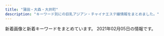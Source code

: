 ```yaml
---
title: "蒲田・大森・大井町"
description: "キーワード別にの巨乳アジアン・チャイナエステ嬢情報をまとめました。"
---
```


新着画像と新着キーワードをまとめています。
2021年02月05日の情報です。

<DmmAffiliateIns />
<KeywordTable
  shops={
    [
    {
        "station": "JR\u5927\u4e95\u753a\u99c5",
        "name": "Only One",
        "url": "http://onlyone.jpn.vin/",
        "keywords": {
            "86": 6,
            "C": 1,
            "85": 2,
            "D": 7
        },
        "img_links": [
            "http://onlyone.jpn.vin/photos/sites/58/2020/12/2020121505432512.jpg",
            "http://onlyone.jpn.vin/photos/sites/58/2020/10/2020100207070197.jpg",
            "http://onlyone.jpn.vin/photos/sites/58/2020/06/2020062506024979.jpg",
            "http://onlyone.jpn.vin/photos/sites/58/2020/06/202006250602509.jpg",
            "http://onlyone.jpn.vin/photos/sites/58/2020/10/2020103004200463.jpg",
            "http://onlyone.jpn.vin/photos/sites/58/2020/10/202010300420109.jpg",
            "http://onlyone.jpn.vin/images/room5.jpg",
            "http://onlyone.jpn.vin/images/news.png",
            "http://onlyone.jpn.vin/images/nei_bj1.png",
            "http://onlyone.jpn.vin/images/room3.jpg",
            "http://onlyone.jpn.vin/photos/sites/58/2020/06/202006250602504.jpg",
            "http://onlyone.jpn.vin/images/mobile.jpg",
            "http://onlyone.jpn.vin/images/room1.jpg",
            "http://onlyone.jpn.vin/images/top.png",
            "http://onlyone.jpn.vin/images/s_link.png",
            "http://onlyone.jpn.vin/images/room2.jpg",
            "http://onlyone.jpn.vin/images/end.png",
            "http://onlyone.jpn.vin/images/s_staff.png",
            "http://onlyone.jpn.vin/photos/sites/58/2020/06/2020062506024983.jpg",
            "http://onlyone.jpn.vin/photos/sites/58/2020/09/2020092305431071.jpg"
        ]
    },
    {
        "url": "http://rainbowest.info/",
        "name": "\u30de\u30ea\u30e2",
        "keywords": {},
        "img_links": [
            "http://rainbowest.info/images/rec.png",
            "http://rainbowest.info/images/s2.jpg",
            "http://rainbowest.info/images/price.jpg",
            "http://rainbowest.info/up/uploads/20181126233125aya.jpg",
            "http://rainbowest.info/images/ttl_qj.png",
            "http://rainbowest.info/images/header_bg.png",
            "http://rainbowest.info/up/uploads/20181126233152s.jpg",
            "http://rainbowest.info/up/uploads/20181126232839r.jpg",
            "http://rainbowest.info/up/uploads/20201030211457ri1.jpg",
            "http://rainbowest.info/images/ttl_staff.png",
            "http://rainbowest.info/up/uploads/20201030211630ri2.jpg",
            "http://rainbowest.info/images/ttl_price.png",
            "http://rainbowest.info/images/t2.png",
            "http://rainbowest.info/images/k.png",
            "http://rainbowest.info/images/t1.png",
            "http://rainbowest.info/up/uploads/20200920192127a.jpg"
        ],
        "station": "JR\u84b2\u7530\u99c5\u6771\u53e3"
    },
    {
        "img_links": [
            "http://www.e-uluru.info/images/index_11.png",
            "http://www.e-uluru.info/images/upload/thumb/a86dfeb81b8ab370.jpg",
            "http://www.e-uluru.info/images/upload/thumb/7a73ef7475560f16.jpg",
            "http://www.e-uluru.info/s/girl/01.jpg",
            "http://www.e-uluru.info/images/upload/thumb/d4a6c5a9e3801cc7.jpg",
            "http://www.e-uluru.info/images/upload/a86dfeb81b8ab370.jpg",
            "http://www.e-uluru.info/images/upload/thumb/08e930d29f9d5b3e.jpg",
            "http://www.e-uluru.info/images/upload/thumb/c8b0d079c922b041.jpg",
            "http://www.e-uluru.info/images/upload/thumb/db7023b92ef16bbc.jpg",
            "http://www.e-uluru.info/images/r05.jpg",
            "http://www.e-uluru.info/images/upload/8ee8987b2165d4fc.jpg",
            "http://www.e-uluru.info/images/upload/thumb/e8b0d029c217c7cc.jpg",
            "http://www.e-uluru.info/images/upload/thumb/288f933e02c0cf58.jpg",
            "http://www.e-uluru.info/images/upload/ad830a43974bad03.jpg",
            "http://www.e-uluru.info/i/girl/013.jpg",
            "http://www.e-uluru.info/images/r02.jpg",
            "http://www.e-uluru.info/images/index_12.png",
            "http://www.e-uluru.info/images/upload/f436fca81b34a90a.jpg",
            "http://www.e-uluru.info/images/upload/539dd2297c44dec2.jpg",
            "http://www.e-uluru.info/s/images/r02.jpg",
            "http://www.e-uluru.info/images/upload/thumb/d33358c73f674e0d.jpg",
            "http://www.e-uluru.info/images/upload/thumb/71169c7f826021d0.jpg",
            "http://www.e-uluru.info/images/upload/thumb/1ddb0f728d864feb.jpg",
            "http://www.e-uluru.info/images/upload/thumb/24e3367119cd81d4.jpg",
            "http://www.e-uluru.info/images/upload/30e7a9b6a2619196.jpg",
            "http://www.e-uluru.info/images/upload/thumb/ad830a43974bad03.jpg",
            "http://www.e-uluru.info/images/index_03.png",
            "http://www.e-uluru.info/images/upload/thumb/b71e9dc3cfa0f9b4.jpg",
            "http://www.e-uluru.info/images/upload/thumb/b5241af23f911574.jpg",
            "http://www.e-uluru.info/images/upload/thumb/056ff3de81fe9024.jpg",
            "http://www.e-uluru.info/images/upload/thumb/a42cde1d7d7ca5c0.jpg",
            "http://www.e-uluru.info/images/index_13.png",
            "http://www.e-uluru.info/images/upload/056ff3de81fe9024.jpg",
            "http://www.e-uluru.info/images/upload/thumb/c7886d02d33ae09c.jpg",
            "http://www.e-uluru.info/s/images/icon_tel.png",
            "http://www.e-uluru.info/images/upload/03b615dbd4a8d4e4.jpg",
            "http://www.e-uluru.info/s/images/icon_staff.png",
            "http://www.e-uluru.info/images/index_06.png",
            "http://www.e-uluru.info/images/pro.jpg",
            "http://www.e-uluru.info/images/upload/2e83ce7f87e28c10.jpg",
            "http://www.e-uluru.info/s/images/icon_covergirl.png",
            "http://www.e-uluru.info/images/sys_08.png",
            "http://www.e-uluru.info/images/upload/7a73ef7475560f16.jpg",
            "http://www.e-uluru.info/images/upload/thumb/98ac232614327354.jpg",
            "http://www.e-uluru.info/images/index_02.png",
            "http://www.e-uluru.info/images/upload/ebc831946fdc3143.jpg",
            "http://www.e-uluru.info/images/upload/thumb/539dd2297c44dec2.jpg",
            "http://www.e-uluru.info/images/staff_08.png",
            "http://www.e-uluru.info/images/upload/d33358c73f674e0d.jpg",
            "http://www.e-uluru.info/s/images/icon_top.png",
            "http://www.e-uluru.info/images/index_08.png",
            "http://www.e-uluru.info/images/upload/f642dd084fb225c9.jpg",
            "http://www.e-uluru.info/images/upload/thumb/30e7a9b6a2619196.jpg",
            "http://www.e-uluru.info/images/upload/thumb/90eec703fb0861db.jpg",
            "http://www.e-uluru.info/s/images/icon_info.png",
            "http://www.e-uluru.info/images/upload/c7886d02d33ae09c.jpg",
            "http://www.e-uluru.info/images/upload/e8b0d029c217c7cc.jpg",
            "http://www.e-uluru.info/images/info_08.png",
            "http://www.e-uluru.info/images/upload/thumb/9e6373c225b7bc51.jpg",
            "http://www.e-uluru.info/images/r03.jpg",
            "http://www.e-uluru.info/images/upload/thumb/03b615dbd4a8d4e4.jpg",
            "http://www.e-uluru.info/images/r01.jpg",
            "http://www.e-uluru.info/images/upload/thumb/73a690610b4828e0.jpg",
            "http://www.e-uluru.info/s/images/r01.jpg",
            "http://www.e-uluru.info/images/upload/73a690610b4828e0.jpg",
            "http://www.e-uluru.info/s/images/r05.jpg",
            "http://www.e-uluru.info/images/upload/db7023b92ef16bbc.jpg",
            "http://www.e-uluru.info/images/upload/thumb/f642dd084fb225c9.jpg",
            "http://www.e-uluru.info/images/upload/2951922eff997d84.jpg",
            "http://www.e-uluru.info/s/images/icon_topics.png",
            "http://www.e-uluru.info/images/upload/71169c7f826021d0.jpg",
            "http://www.e-uluru.info/images/upload/thumb/2951922eff997d84.jpg",
            "http://www.e-uluru.info/images/upload/thumb/2e83ce7f87e28c10.jpg",
            "http://www.e-uluru.info/images/upload/thumb/f436fca81b34a90a.jpg",
            "http://www.e-uluru.info/girl/01.jpg",
            "http://www.e-uluru.info/images/rec_08.png",
            "http://www.e-uluru.info/images/upload/a944203deb9da4de.jpg",
            "http://www.e-uluru.info/images/upload/thumb/12cb1bdfa779a5e6.jpg",
            "http://www.e-uluru.info/images/index_05.png",
            "http://www.e-uluru.info/images/index_01.png",
            "http://www.e-uluru.info/images/upload/c8b0d079c922b041.jpg",
            "http://www.e-uluru.info/images/upload/1ddb0f728d864feb.jpg",
            "http://www.e-uluru.info/images/upload/thumb/ebc831946fdc3143.jpg",
            "http://www.e-uluru.info/images/index_07.png",
            "http://www.e-uluru.info/images/upload/d4a6c5a9e3801cc7.jpg",
            "http://www.e-uluru.info/images/index_04.png",
            "http://www.e-uluru.info/images/upload/b71e9dc3cfa0f9b4.jpg",
            "http://www.e-uluru.info/images/rec_09.png",
            "http://www.e-uluru.info/images/upload/24e3367119cd81d4.jpg",
            "http://www.e-uluru.info/images/upload/9e6373c225b7bc51.jpg",
            "http://www.e-uluru.info/images/upload/90eec703fb0861db.jpg",
            "http://www.e-uluru.info/images/upload/98ac232614327354.jpg",
            "http://www.e-uluru.info/images/upload/288f933e02c0cf58.jpg",
            "http://www.e-uluru.info/images/info01.png",
            "http://www.e-uluru.info/images/upload/thumb/a944203deb9da4de.jpg",
            "http://www.e-uluru.info/images/upload/08e930d29f9d5b3e.jpg",
            "http://www.e-uluru.info/s/images/r03.jpg",
            "http://www.e-uluru.info/images/upload/thumb/8ee8987b2165d4fc.jpg",
            "http://www.e-uluru.info/images/upload/b5241af23f911574.jpg",
            "http://www.e-uluru.info/images/upload/a42cde1d7d7ca5c0.jpg",
            "http://www.e-uluru.info/images/upload/12cb1bdfa779a5e6.jpg"
        ],
        "name": "\u7f8e\u7409\u7409",
        "url": "http://www.e-uluru.info/",
        "keywords": {
            "83": 2,
            "87": 9,
            "D": 35,
            "88": 2,
            "86": 19,
            "85": 27,
            "E": 9,
            "C": 16
        },
        "station": "JR\u84b2\u7530\u99c5\u6771\u53e3"
    },
    {
        "keywords": {
            "C": 13
        },
        "url": "http://www.cosmos.relaxjp.info/",
        "station": "JR\u5927\u68ee\u99c5\u897f\u53e3",
        "name": "\u30b3\u30b9\u30e2\u30b9",
        "img_links": [
            "http://www.cosmos.relaxjp.info/common/img/image3.jpg",
            "http://www.cosmos.relaxjp.info/files/006.jpg",
            "http://www.cosmos.relaxjp.info/common/img/image2.jpg",
            "http://www.cosmos.relaxjp.info/files/004.jpg",
            "http://www.cosmos.relaxjp.info/images/call_sp.png",
            "http://www.cosmos.relaxjp.info/common/img/image1.jpg",
            "http://www.cosmos.relaxjp.info/files/001.jpg",
            "http://www.cosmos.relaxjp.info/files/002.jpg",
            "http://www.cosmos.relaxjp.info/common/img/shop/r4.jpg",
            "http://www.cosmos.relaxjp.info/files/003.jpg",
            "http://www.cosmos.relaxjp.info/common/img/shop/r3.jpg",
            "http://www.cosmos.relaxjp.info/common/img/shop/r2.jpg",
            "http://www.cosmos.relaxjp.info/files/005.jpg",
            "http://www.cosmos.relaxjp.info/common/img/top_img001.png",
            "http://www.cosmos.relaxjp.info/common/img/shop/r1.jpg"
        ]
    },
    {
        "name": "\u307b\u306e\u304b",
        "station": "JR\u5927\u4e95\u753a\u99c5",
        "img_links": [
            "http://www.hounoka.com/massage-de_88_31.jpg",
            "http://www.hounoka.com/smart/eri.jpg",
            "http://www.hounoka.com/smart/top-tab-returan.jpg",
            "http://www.hounoka.com/smart/corona-taisaku2.jpg",
            "http://www.hounoka.com/corona-taisaku2.jpg"
        ],
        "url": "http://www.hounoka.com/",
        "keywords": {}
    },
    {
        "station": "JR\u5927\u68ee\u99c5\u5317\u53e3",
        "keywords": {},
        "img_links": [
            "http://pandora.esjp.xyz/girl/3.jpg",
            "http://pandora.esjp.xyz/girl/4.jpg",
            "http://pandora.esjp.xyz/girl/5.jpg",
            "http://pandora.esjp.xyz/images/bar_staff.jpg",
            "http://pandora.esjp.xyz/images/room/r2.jpg",
            "http://pandora.esjp.xyz/images/return.png",
            "http://pandora.esjp.xyz/images/room/r1.jpg",
            "http://pandora.esjp.xyz/images/tel.png",
            "http://pandora.esjp.xyz/images/mobile.png",
            "http://pandora.esjp.xyz/girl/6.jpg",
            "http://pandora.esjp.xyz/images/pro_girl_line.png"
        ],
        "url": "http://pandora.esjp.xyz",
        "name": "\u30d1\u30f3\u30c9\u30e9"
    },
    {
        "img_links": [
            "http://www.floweresthe.com/upload/board/img_1570430028.jpg",
            "http://www.floweresthe.com/upload/girl/img04/img1_0003.jpg",
            "http://www.floweresthe.com/upload/girl/img01/img2_0006.jpg",
            "http://www.floweresthe.com/img/main_top.jpg",
            "http://www.floweresthe.com/upload/girl/img_list01/img_list_0004.jpg",
            "http://www.floweresthe.com/upload/girl/img_list01/img_list_0002.jpg",
            "http://www.floweresthe.com/upload/girl/img02/img1_0009.jpg",
            "http://www.floweresthe.com/img/r4.jpg",
            "http://www.floweresthe.com/upload/girl/img_list01/img_list_0007.jpg",
            "http://www.floweresthe.com/upload/girl/img01/img1_0005.jpg",
            "http://www.floweresthe.com/img/r2.jpg",
            "http://www.floweresthe.com/upload/girl/img01/img1_0003.jpg",
            "http://www.floweresthe.com/upload/girl/img02/img1_0006.jpg",
            "http://www.floweresthe.com/upload/girl/img02/img1_0003.jpg",
            "http://www.floweresthe.com/upload/girl/img_list01/img_list_0006.jpg",
            "http://www.floweresthe.com/upload/girl/img02/img1_0004.jpg",
            "http://www.floweresthe.com/upload/girl/img_list01/img_list_0008.jpg",
            "http://www.floweresthe.com/upload/girl/img_list01/img_list_0001.jpg",
            "http://www.floweresthe.com/upload/girl/img04/img1_0008.jpg",
            "http://www.floweresthe.com/upload/girl/img_list01/img_list_0003.jpg",
            "http://www.floweresthe.com/upload/girl/img04/img1_0005.jpg",
            "http://www.floweresthe.com/upload/girl/img04/img1_0002.jpg",
            "http://www.floweresthe.com/img/tit_photo.jpg",
            "http://www.floweresthe.com/upload/board/img_1552291455.jpg",
            "http://www.floweresthe.com/img/r1.jpg",
            "http://www.floweresthe.com/upload/girl/img_list01/img_list_0005.jpg",
            "http://www.floweresthe.com/img/lineyoko.jpg",
            "http://www.floweresthe.com/upload/girl/img02/img1_0007.jpg",
            "http://www.floweresthe.com/upload/girl/img02/img1_0002.jpg",
            "http://www.floweresthe.com/img/r3.jpg",
            "http://www.floweresthe.com/upload/girl/img04/img1_0006.jpg",
            "http://www.floweresthe.com/upload/girl/img02/img1_0005.jpg",
            "http://www.floweresthe.com/upload/girl/img01/img1_0007.jpg",
            "http://www.floweresthe.com/upload/girl/img01/img1_0001.jpg",
            "http://www.floweresthe.com/img/sys1.jpg",
            "http://www.floweresthe.com/upload/girl/img_list01/img_list_0009.jpg",
            "http://www.floweresthe.com/upload/girl/img04/img1_0004.jpg",
            "http://www.floweresthe.com/upload/girl/img04/img1_0007.jpg",
            "http://www.floweresthe.com/img/bottom.jpg",
            "http://www.floweresthe.com/upload/girl/img02/img1_0008.jpg",
            "http://www.floweresthe.com/img/tit_profile.jpg",
            "http://www.floweresthe.com/upload/girl/img01/img1_0008.jpg",
            "http://www.floweresthe.com/img/interior.png",
            "http://www.floweresthe.com/upload/girl/img04/img1_0009.jpg",
            "http://www.floweresthe.com/upload/girl/img01/img1_0006.jpg",
            "http://www.floweresthe.com/upload/girl/img04/img1_0001.jpg",
            "http://www.floweresthe.com/img/memu.jpg",
            "http://www.floweresthe.com/upload/board/img_1599194180.jpg",
            "http://www.floweresthe.com/img/tit_girls.jpg",
            "http://www.floweresthe.com/upload/board/img_1551414651.jpg",
            "http://www.floweresthe.com/upload/girl/img02/img1_0001.jpg",
            "http://www.floweresthe.com/img/sys2.jpg",
            "http://www.floweresthe.com/upload/girl/img01/img1_0009.jpg",
            "http://www.floweresthe.com/upload/girl/img01/img1_0002.jpg",
            "http://www.floweresthe.com/upload/girl/img01/img1_0004.jpg"
        ],
        "name": "Flower\u30fb\u30d5\u30e9\u30ef\u30fc",
        "url": "http://www.floweresthe.com/",
        "keywords": {
            "85": 19,
            "87": 32,
            "86": 16,
            "D": 26,
            "C": 50
        },
        "station": "JR\u84b2\u7530\u99c5\u6771\u53e3"
    },
    {
        "name": "\u8276 \uff5e\u3064\u3084\uff5e",
        "station": "JR\u84b2\u7530\u99c5\u897f\u53e3",
        "keywords": {
            "85": 4,
            "D": 20,
            "86": 4,
            "C": 10,
            "87": 12
        },
        "url": "http://tsuya.este.work/",
        "img_links": [
            "http://tsuya.este.work/mei.jpg",
            "http://tsuya.este.work/room4.jpg",
            "http://tsuya.este.work/s_staff.jpg",
            "http://tsuya.este.work/top.jpg",
            "http://tsuya.este.work/miho.jpg",
            "http://tsuya.este.work/2020070203014158.jpg",
            "http://tsuya.este.work/s_news.jpg",
            "http://tsuya.este.work/s_shedule.jpg",
            "http://tsuya.este.work/1.jpg",
            "http://tsuya.este.work/room2.jpg",
            "http://tsuya.este.work/room1.jpg",
            "http://tsuya.este.work/202007020301278.jpg",
            "http://tsuya.este.work/room3.jpg",
            "http://tsuya.este.work/2019072403203754.jpg",
            "http://tsuya.este.work/mobile.jpg"
        ]
    },
    {
        "keywords": {},
        "name": "\u308f\u304c\u3084",
        "station": "\u7acb\u4f1a\u5ddd\u99c5",
        "url": "http://wagaya.este88.com/",
        "img_links": [
            "http://wagaya.este88.com/images/home.png",
            "http://wagaya.este88.com/images/sys1.png",
            "http://wagaya.este88.com/images/esthe3.jpg",
            "http://wagaya.este88.com/images/acc2.jpg",
            "http://wagaya.este88.com/images/info_t.png",
            "http://wagaya.este88.com/images/staff.png",
            "http://wagaya.este88.com/images/footer-r.png",
            "http://wagaya.este88.com/girl/nanami1.jpg",
            "http://wagaya.este88.com/images/staff_t.png",
            "http://wagaya.este88.com/images/main1.jpg",
            "http://wagaya.este88.com/images/esthe1.jpg",
            "http://wagaya.este88.com/girl/erika1.jpg",
            "http://wagaya.este88.com/images/footer-l.png",
            "http://wagaya.este88.com/girl/yuri1.jpg",
            "http://wagaya.este88.com/images/esthe2.jpg",
            "http://wagaya.este88.com/images/acc4.jpg",
            "http://wagaya.este88.com/images/acc3.jpg",
            "http://wagaya.este88.com/girl/rei1.jpg",
            "http://wagaya.este88.com/images/main-sp.jpg",
            "http://wagaya.este88.com/images/acc1.jpg"
        ]
    },
    {
        "url": "http://pinkgirl.iest.info/",
        "station": "JR\u5927\u4e95\u753a\u99c5\u897f\u53e3",
        "img_links": [
            "http://pinkgirl.iest.info/images/s_link.png",
            "http://pinkgirl.iest.info/photos/sites/31/2019/11/2019111907335896.jpg",
            "http://pinkgirl.iest.info/photos/sites/31/2019/11/201911190733216.jpg",
            "http://pinkgirl.iest.info/images/top.png",
            "http://pinkgirl.iest.info/images/s_face.jpg",
            "http://pinkgirl.iest.info/photos/sites/31/2019/07/2019073009404659.jpg",
            "http://pinkgirl.iest.info/images/s_staff.png",
            "http://pinkgirl.iest.info/photos/sites/31/2019/11/2019111907353391.jpg",
            "http://pinkgirl.iest.info/images/1.jpg",
            "http://pinkgirl.iest.info/photos/sites/31/2018/03/44.jpg",
            "http://pinkgirl.iest.info/images/4.jpg",
            "http://pinkgirl.iest.info/images/s_mobile.jpg",
            "http://pinkgirl.iest.info/images/6.jpg",
            "http://pinkgirl.iest.info/photos/sites/31/2018/03/33.jpg",
            "http://pinkgirl.iest.info/images/3.jpg",
            "http://pinkgirl.iest.info/images/s_news.jpg",
            "http://pinkgirl.iest.info/images/2.jpg",
            "http://pinkgirl.iest.info/images/5.jpg",
            "http://pinkgirl.iest.info/photos/sites/31/2019/11/2019111907332044.jpg"
        ],
        "name": "\u30d4\u30f3\u30afgirl",
        "keywords": {
            "E": 6,
            "90": 6,
            "86": 6,
            "85": 18,
            "D": 24
        }
    },
    {
        "name": "\u6d77\u305d\u306e\u611b",
        "url": "http://www.sea-love-hsl.info/",
        "station": "JR\u84b2\u7530\u99c5\u6771\u53e3",
        "img_links": [
            "http://www.sea-love-hsl.info/uploads/sealove/images/end1.jpg",
            "http://www.sea-love-hsl.info/uploads/sealove/IMG_1492-300x400.jpg",
            "http://www.sea-love-hsl.info/uploads/sealove/A8D1795E-CA06-4472-A635-D7A02AEF80C8-300x400.jpeg",
            "http://www.sea-love-hsl.info/uploads/sealove/IMG_1492-768x1024.jpg",
            "http://www.sea-love-hsl.info/uploads/sealove/images/news1.jpg",
            "http://www.sea-love-hsl.info/uploads/sealove/images/girl-z2.jpg",
            "http://www.sea-love-hsl.info/uploads/sealove/4C0568AE-93B2-47E4-808D-BA5ED67DA4B9-768x1024.jpeg",
            "http://www.sea-love-hsl.info/uploads/sealove/images/mobile.jpg",
            "http://www.sea-love-hsl.info/uploads/sealove/IMG_1060-768x1024.jpg",
            "http://www.sea-love-hsl.info/uploads/sealove/720870627235-e1385965056315.jpg",
            "http://www.sea-love-hsl.info/uploads/sealove/images/n3.jpg",
            "http://www.sea-love-hsl.info/uploads/sealove/IMG_1060-300x400.jpg",
            "http://www.sea-love-hsl.info/uploads/sealove/images/girl-z1.jpg",
            "http://www.sea-love-hsl.info/uploads/sealove/link_1.jpg",
            "http://www.sea-love-hsl.info/uploads/sealove/images/movie.jpg",
            "http://www.sea-love-hsl.info/uploads/sealove/545B5715-528D-4E72-9F31-7AFF1422771C-768x1024.jpeg",
            "http://www.sea-love-hsl.info/uploads/sealove/721016606079-768x1024.jpg",
            "http://www.sea-love-hsl.info/uploads/sealove/staff_1.jpg",
            "http://www.sea-love-hsl.info/uploads/sealove/QQ\u56fe\u72472015102419044325-e1449569209313.jpg",
            "http://www.sea-love-hsl.info/uploads/sealove/D792F195-6C3F-4A81-9C18-BEB1DEC0489F.jpeg",
            "http://www.sea-love-hsl.info/uploads/sealove/images/n1.jpg",
            "http://www.sea-love-hsl.info/uploads/sealove/top1.jpg",
            "http://www.sea-love-hsl.info/uploads/sealove/QQ\u56fe\u72472015102419044325-300x400.jpg",
            "http://www.sea-love-hsl.info/uploads/sealove/5AE848B7-49E7-4403-A738-2D85BF2E4059-768x1024.jpeg",
            "http://www.sea-love-hsl.info/uploads/sealove/5AE848B7-49E7-4403-A738-2D85BF2E4059-300x400.jpeg",
            "http://www.sea-love-hsl.info/uploads/sealove/A8D1795E-CA06-4472-A635-D7A02AEF80C8-768x1024.jpeg"
        ],
        "keywords": {
            "E": 1,
            "90": 3,
            "84": 2,
            "D": 7,
            "86": 4,
            "85": 3,
            "83": 1,
            "F": 2,
            "C": 19
        }
    },
    {
        "name": "\u7652\u3057\u306e\u99a8",
        "url": "http://iyashi-kaori.net/",
        "keywords": {
            "C": 7,
            "D": 1
        },
        "img_links": [
            "http://iyashi-kaori.net/uploads/iyashikaori/2012/03/end1.jpg",
            "http://iyashi-kaori.net/uploads/iyashikaori/2017/11/000023.jpg",
            "http://iyashi-kaori.net/uploads/iyashikaori/2012/03/l-6.jpg",
            "http://iyashi-kaori.net/uploads/iyashikaori/2012/03/index_l2.jpg",
            "http://iyashi-kaori.net/uploads/iyashikaori/2012/03/top.jpg",
            "http://iyashi-kaori.net/uploads/iyashikaori/2021/02/1.jpg",
            "http://iyashi-kaori.net/uploads/iyashikaori/2012/03/l-5.jpg",
            "http://iyashi-kaori.net/uploads/iyashikaori/2019/08/11.jpg",
            "http://iyashi-kaori.net/uploads/iyashikaori/2016/09/s__21340164111.jpg",
            "http://iyashi-kaori.net/uploads/iyashikaori/2012/03/s-4.jpg",
            "http://iyashi-kaori.net/uploads/iyashikaori/2019/08/staff.jpg",
            "http://iyashi-kaori.net/uploads/iyashikaori/2015/07/s__636519102.jpg",
            "http://iyashi-kaori.net/uploads/iyashikaori/2012/03/s-2.jpg",
            "http://iyashi-kaori.net/uploads/iyashikaori/images/bg.png",
            "http://iyashi-kaori.net/uploads/iyashikaori/2012/03/l-2.jpg",
            "http://iyashi-kaori.net/uploads/iyashikaori/2019/10/ggg.jpg",
            "http://iyashi-kaori.net/uploads/iyashikaori/2019/02/000023.jpg",
            "http://iyashi-kaori.net/uploads/iyashikaori/2012/03/s-3.jpg",
            "http://iyashi-kaori.net/uploads/iyashikaori/2019/11/staff-old.jpg",
            "http://iyashi-kaori.net/uploads/iyashikaori/2012/03/l-3.jpg",
            "http://iyashi-kaori.net/uploads/iyashikaori/2012/03/s-6.jpg",
            "http://iyashi-kaori.net/uploads/iyashikaori/2018/10/yuka002.jpg",
            "http://iyashi-kaori.net/uploads/iyashikaori/2012/03/s-1.jpg",
            "http://iyashi-kaori.net/uploads/iyashikaori/2019/08/1.jpg",
            "http://iyashi-kaori.net/uploads/iyashikaori/2012/03/s-5.jpg",
            "http://iyashi-kaori.net/uploads/iyashikaori/2017/11/000013.jpg",
            "http://iyashi-kaori.net/uploads/iyashikaori/2012/03/l-1.jpg",
            "http://iyashi-kaori.net/uploads/iyashikaori/2012/03/l-4.jpg"
        ],
        "station": "JR\u84b2\u7530\u99c5\u6771\u53e3"
    },
    {
        "keywords": {
            "87": 12,
            "88": 12,
            "85": 24,
            "83": 12,
            "D": 108,
            "86": 36,
            "C": 16,
            "89": 12
        },
        "url": "http://sweet-room.iest.info/",
        "img_links": [
            "http://sweet-room.iest.info/photos/sites/45/2020/07/202007180602350.jpg",
            "http://sweet-room.iest.info/photos/sites/45/2020/07/2020072906584693.jpg",
            "http://sweet-room.iest.info/images/link_nav06.png",
            "http://sweet-room.iest.info/photos/sites/45/2020/06/2020061905050838.jpg",
            "http://sweet-room.iest.info/images/link_nav03.png",
            "http://sweet-room.iest.info/photos/sites/45/2020/06/2020060101255477.jpg",
            "http://sweet-room.iest.info/images/link_nav04.png",
            "http://sweet-room.iest.info/photos/sites/45/2020/06/2020060305422558.jpg",
            "http://sweet-room.iest.info/images/link_nav05.png",
            "http://sweet-room.iest.info/photos/sites/45/2020/10/2020101602210311.jpg",
            "http://sweet-room.iest.info/photos/sites/45/2020/07/2020071806023078.jpg",
            "http://sweet-room.iest.info/photos/sites/45/2020/06/2020062203413777.jpg",
            "http://sweet-room.iest.info/photos/sites/45/2020/06/2020062208210048.jpg",
            "http://sweet-room.iest.info/photos/sites/45/2020/06/2020061905042547.jpg",
            "http://sweet-room.iest.info/images/link_nav01.png",
            "http://sweet-room.iest.info/images/tit_staff.png",
            "http://sweet-room.iest.info/images/tit_face.png",
            "http://sweet-room.iest.info/images/top.png",
            "http://sweet-room.iest.info/images/mobile.png",
            "http://sweet-room.iest.info/images/link_nav02.png",
            "http://sweet-room.iest.info/images/tit_news.png"
        ],
        "station": "JR\u84b2\u7530\u99c5\u897f\u53e3",
        "name": "SWEET ROOM"
    },
    {
        "name": "\u30a2\u30e9\u30d3\u30a2\u306e\u591c",
        "url": "http://www.arabianoyoru.com/",
        "station": "JR\u84b2\u7530\u99c5\u897f\u53e3",
        "keywords": {
            "E": 3,
            "D": 18,
            "87": 3,
            "85": 12,
            "89": 1,
            "86": 7,
            "C": 4,
            "84": 2
        },
        "img_links": [
            "http://www.arabianoyoru.com/s/images/icon_tel.png",
            "http://www.arabianoyoru.com/images/rec.jpg",
            "http://www.arabianoyoru.com/s/images/r04.jpg",
            "http://www.arabianoyoru.com/images/info_01.jpg",
            "http://www.arabianoyoru.com/images/upload/thumb/0400f28cf0042ef7.jpg",
            "http://www.arabianoyoru.com/images/sys.jpg",
            "http://www.arabianoyoru.com/images/upload/thumb/4d0b81e791f8dd2a.jpg",
            "http://www.arabianoyoru.com/images/upload/thumb/9ade184b158a1622.jpg",
            "http://www.arabianoyoru.com/images/upload/4d0b81e791f8dd2a.jpg",
            "http://www.arabianoyoru.com/images/rec_12.jpg",
            "http://www.arabianoyoru.com/images/index_06.jpg",
            "http://www.arabianoyoru.com/images/fanhui.png",
            "http://www.arabianoyoru.com/images/upload/17edc747659021f9.jpg",
            "http://www.arabianoyoru.com/images/sub_16.png",
            "http://www.arabianoyoru.com/images/r03.jpg",
            "http://www.arabianoyoru.com/images/01.jpg",
            "http://www.arabianoyoru.com/images/index_15.jpg",
            "http://www.arabianoyoru.com/images/upload/thumb/8c714cbe908fdcfa.jpg",
            "http://www.arabianoyoru.com/images/index_08.jpg",
            "http://www.arabianoyoru.com/images/sub_17.png",
            "http://www.arabianoyoru.com/images/upload/8c714cbe908fdcfa.jpg",
            "http://www.arabianoyoru.com/images/upload/thumb/6edb9fff24d5531d.jpg",
            "http://www.arabianoyoru.com/images/upload/thumb/18f83fb2064586df.jpg",
            "http://www.arabianoyoru.com/images/upload/a814b7e0bf080e1a.jpg",
            "http://www.arabianoyoru.com/images/r02.jpg",
            "http://www.arabianoyoru.com/s/images/icon_info.png",
            "http://www.arabianoyoru.com/images/index_02.jpg",
            "http://www.arabianoyoru.com/images/upload/539fdf3e384c469c.jpg",
            "http://www.arabianoyoru.com/images/acc_12.jpg",
            "http://www.arabianoyoru.com/images/upload/68db36b1211cebb9.jpg",
            "http://www.arabianoyoru.com/images/upload/thumb/c5ff3a7cfd7b9efd.jpg",
            "http://www.arabianoyoru.com/images/upload/thumb/e3e089bc950ef93e.jpg",
            "http://www.arabianoyoru.com/images/upload/f758de4c846e44e7.jpg",
            "http://www.arabianoyoru.com/images/upload/18f83fb2064586df.jpg",
            "http://www.arabianoyoru.com/images/upload/0976cdac54ed3543.jpg",
            "http://www.arabianoyoru.com/s/images/icon_topics.png",
            "http://www.arabianoyoru.com/images/upload/thumb/17edc747659021f9.jpg",
            "http://www.arabianoyoru.com/images/upload/a893b1da1128d1f5.jpg",
            "http://www.arabianoyoru.com/images/index_09.jpg",
            "http://www.arabianoyoru.com/images/upload/e3e089bc950ef93e.jpg",
            "http://www.arabianoyoru.com/images/upload/thumb/68db36b1211cebb9.jpg",
            "http://www.arabianoyoru.com/images/02.jpg",
            "http://www.arabianoyoru.com/images/upload/66a58b73f3d149ef.jpg",
            "http://www.arabianoyoru.com/images/upload/c1c4634be9e43e96.jpg",
            "http://www.arabianoyoru.com/images/info_12.jpg",
            "http://www.arabianoyoru.com/s/images/r02.jpg",
            "http://www.arabianoyoru.com/images/upload/thumb/564cb6c5b230ca3d.jpg",
            "http://www.arabianoyoru.com/images/upload/thumb/2bab34e5f5f4b474.jpg",
            "http://www.arabianoyoru.com/images/index_04.jpg",
            "http://www.arabianoyoru.com/images/upload/thumb/c1c4634be9e43e96.jpg",
            "http://www.arabianoyoru.com/images/upload/eb30a7e162d494b7.jpg",
            "http://www.arabianoyoru.com/images/upload/845ccdcc528743c1.jpg",
            "http://www.arabianoyoru.com/images/upload/thumb/845ccdcc528743c1.jpg",
            "http://www.arabianoyoru.com/s/images/icon_top.png",
            "http://www.arabianoyoru.com/images/upload/thumb/66a58b73f3d149ef.jpg",
            "http://www.arabianoyoru.com/images/upload/564cb6c5b230ca3d.jpg",
            "http://www.arabianoyoru.com/images/upload/1bdcd13f57cbf51b.jpg",
            "http://www.arabianoyoru.com/images/upload/thumb/a814b7e0bf080e1a.jpg",
            "http://www.arabianoyoru.com/images/r01.jpg",
            "http://www.arabianoyoru.com/images/upload/thumb/f758de4c846e44e7.jpg",
            "http://www.arabianoyoru.com/images/index_17.jpg",
            "http://www.arabianoyoru.com/images/sub_12.jpg",
            "http://www.arabianoyoru.com/images/index_05.jpg",
            "http://www.arabianoyoru.com/images/upload/a29f5a4a28b905cc.jpg",
            "http://www.arabianoyoru.com/s/images/icon_covergirl.png",
            "http://www.arabianoyoru.com/images/upload/ee0c285b7dee8567.jpg",
            "http://www.arabianoyoru.com/images/upload/4a9b52f014c57b14.jpg",
            "http://www.arabianoyoru.com/images/upload/thumb/1bdcd13f57cbf51b.jpg",
            "http://www.arabianoyoru.com/images/upload/c5ff3a7cfd7b9efd.jpg",
            "http://www.arabianoyoru.com/girl/012.jpg",
            "http://www.arabianoyoru.com/images/upload/9ade184b158a1622.jpg",
            "http://www.arabianoyoru.com/images/sub_16.jpg",
            "http://www.arabianoyoru.com/s/images/r03.jpg",
            "http://www.arabianoyoru.com/images/upload/2b92798467141387.jpg",
            "http://www.arabianoyoru.com/images/upload/2f10cf77f8d7b399.jpg",
            "http://www.arabianoyoru.com/images/upload/0400f28cf0042ef7.jpg",
            "http://www.arabianoyoru.com/images/upload/thumb/4532de498ca39c33.jpg",
            "http://www.arabianoyoru.com/images/upload/thumb/581da65ae95ac110.jpg",
            "http://www.arabianoyoru.com/s/girl/01.jpg",
            "http://www.arabianoyoru.com/images/upload/thumb/a29f5a4a28b905cc.jpg",
            "http://www.arabianoyoru.com/s/images/icon_staff.png",
            "http://www.arabianoyoru.com/images/acc_01.jpg",
            "http://www.arabianoyoru.com/images/upload/4532de498ca39c33.jpg",
            "http://www.arabianoyoru.com/images/r04.jpg",
            "http://www.arabianoyoru.com/images/upload/thumb/539fdf3e384c469c.jpg",
            "http://www.arabianoyoru.com/images/index_12.jpg",
            "http://www.arabianoyoru.com/images/index_07.jpg",
            "http://www.arabianoyoru.com/images/sub_15.jpg",
            "http://www.arabianoyoru.com/images/upload/2bab34e5f5f4b474.jpg",
            "http://www.arabianoyoru.com/s/images/r01.jpg",
            "http://www.arabianoyoru.com/images/upload/581da65ae95ac110.jpg",
            "http://www.arabianoyoru.com/images/upload/thumb/2b92798467141387.jpg",
            "http://www.arabianoyoru.com/images/staff_12.jpg",
            "http://www.arabianoyoru.com/images/upload/6edb9fff24d5531d.jpg",
            "http://www.arabianoyoru.com/images/upload/thumb/eb30a7e162d494b7.jpg",
            "http://www.arabianoyoru.com/images/index_10.jpg",
            "http://www.arabianoyoru.com/images/upload/thumb/0976cdac54ed3543.jpg",
            "http://www.arabianoyoru.com/images/index_11.jpg"
        ]
    },
    {
        "img_links": [
            "http://pro-akasuri.net/images/banners/pic3.jpg",
            "http://pro-akasuri.net/staff/staff11.jpg",
            "http://pro-akasuri.net/images/banners/2.png",
            "http://pro-akasuri.net/pic/pic3.jpg",
            "http://pro-akasuri.net/staff/staff1.jpg",
            "http://pro-akasuri.net/images/banners/pic1.jpg",
            "http://pro-akasuri.net/pic/pic6.jpg",
            "http://pro-akasuri.net/images/banners/bill.jpg",
            "http://pro-akasuri.net/pic/pic5.jpg",
            "http://pro-akasuri.net/images/banners/eyecatch4.jpg",
            "http://pro-akasuri.net/staff/staff13.jpg",
            "http://pro-akasuri.net/staff/staff5.jpg",
            "http://pro-akasuri.net/images/banners/b-tel.png",
            "http://pro-akasuri.net/staff/staff7.jpg",
            "http://pro-akasuri.net/images/banners/eyecatch1.jpg",
            "http://pro-akasuri.net/pic/pic2.jpg",
            "http://pro-akasuri.net/images/banners/side-oil.png",
            "http://pro-akasuri.net/images/banners/1.png",
            "http://pro-akasuri.net/images/banners/pic4.jpg",
            "http://pro-akasuri.net/pic/pic4.jpg",
            "http://pro-akasuri.net/staff/staff6.jpg",
            "http://pro-akasuri.net/images/banners/3.png",
            "http://pro-akasuri.net/pic/pic1.jpg",
            "http://pro-akasuri.net/images/banners/top1.jpg",
            "https://ranking-deli.jp/assets/img/user/link/2020bnr04.jpg",
            "http://pro-akasuri.net/images/banners/pic2.jpg",
            "http://pro-akasuri.net/images/banners/b-3f.png",
            "http://pro-akasuri.net/pic/pic7.jpg",
            "http://pro-akasuri.net/pic/pic8.jpg",
            "http://pro-akasuri.net/staff/staff9.jpg",
            "http://pro-akasuri.net/images/banners/b-credit.png",
            "http://pro-akasuri.net/images/banners/top2.png",
            "http://pro-akasuri.net/staff/staff10.jpg"
        ],
        "station": "JR\u84b2\u7530\u99c5\u897f\u53e3",
        "keywords": {},
        "url": "http://pro-akasuri.net/",
        "name": "No1\u30fb\u30ca\u30f3\u30d0\u30fc\u30ef\u30f3"
    },
    {
        "name": "\u91d1\u697d-\u30ad\u30f3\u30e9\u30af-",
        "img_links": [
            "http://kinraku.este88.com/images/sp02.jpg",
            "http://kinraku.este88.com/img/header02.jpg",
            "http://kinraku.este88.com/gals/risa1.jpg",
            "http://kinraku.este88.com/gals/momo1.jpg",
            "http://kinraku.este88.com/gals/rara1.jpg",
            "http://kinraku.este88.com/gals/kiki1.jpg",
            "http://kinraku.este88.com/gals/yuyu1.jpg",
            "http://kinraku.este88.com/img/header00.jpg",
            "http://kinraku.este88.com/gals/yuri1.jpg",
            "http://kinraku.este88.com/img/header03.jpg",
            "http://kinraku.este88.com/img/header01.jpg"
        ],
        "url": "http://kinraku.este88.com/",
        "station": "JR\u84b2\u7530\u99c5\u897f\u53e3",
        "keywords": {}
    },
    {
        "url": "http://www.es-md.net/",
        "img_links": [],
        "keywords": {},
        "name": "\u30bd\u30a6\u30eb\u30aa\u30f3\u30cb",
        "station": "JR\u84b2\u7530\u99c5\u6771\u53e3"
    },
    {
        "img_links": [
            "http://iyashimori.info/img/price.jpg",
            "http://iyashimori.info/img/50staff.jpg",
            "http://iyashimori.info/img/telephone.png",
            "http://iyashimori.info/img/qj.png",
            "http://iyashimori.info/up/uploads/20201219182745say.jpg",
            "http://iyashimori.info/img/topimg.jpg",
            "http://iyashimori.info/up/uploads/20201127115125t.jpg",
            "http://iyashimori.info/up/uploads/20200725171457y.jpg",
            "http://iyashimori.info/img/50price.jpg",
            "http://iyashimori.info/up/uploads/20210204121304rin.jpg",
            "http://iyashimori.info/img/topimg3.jpg",
            "http://iyashimori.info/img/topimg2.jpg",
            "http://iyashimori.info/img/topimg1.jpg",
            "http://iyashimori.info/up/uploads/20200730210025e.jpg",
            "http://iyashimori.info/up/uploads/20201019190220h.jpg",
            "http://iyashimori.info/up/uploads/20201227225056mo.jpg",
            "http://iyashimori.info/img/caution.png",
            "http://iyashimori.info/img/tel.png",
            "http://iyashimori.info/img/50qj.jpg",
            "http://iyashimori.info/up/uploads/2020062222115088.jpg",
            "http://iyashimori.info/up/uploads/20201108165921mari.jpg",
            "http://iyashimori.info/up/uploads/20201021001554k.jpg",
            "http://iyashimori.info/img/totop.png",
            "http://iyashimori.info/up/uploads/202010142346103.jpg"
        ],
        "station": "\u84b2\u7530\u99c5\u897f\u53e3",
        "url": "http://iyashimori.info/",
        "keywords": {
            "\u80f8": 2,
            "F": 6,
            "E": 2
        },
        "name": "\u604b\u306e\u82b1"
    },
    {
        "url": "http://momi-este.com/",
        "station": "JR\u84b2\u7530\u99c5\u897f\u53e3",
        "name": "\u8776\u604b\u82b1",
        "img_links": [
            "http://momi-este.com/img/comming/1.jpg",
            "http://momi-este.com/wp/wp-content/uploads/2017/03/11.jpg",
            "http://momi-este.com/img/newface_subhead.png",
            "http://momi-este.com/wp/wp-content/uploads/2017/03/2-1.jpg",
            "http://momi-este.com/img/sched_subhead.png",
            "http://momi-este.com/wp/wp-content/uploads/2017/03/3-1.jpg",
            "http://momi-este.com/wp/wp-content/uploads/2017/03/2.jpg",
            "http://momi-este.com/img/news_subhead.png",
            "http://momi-este.com/wp/wp-content/uploads/2017/03/11-1.jpg",
            "http://momi-este.com/wp/wp-content/uploads/2017/03/4.jpg",
            "http://momi-este.com/wp/wp-content/uploads/2017/03/5-1.jpg",
            "http://momi-este.com/wp/wp-content/uploads/2017/03/3.jpg",
            "http://momi-este.com/img/pickup_subhead.png",
            "http://momi-este.com/wp/wp-content/uploads/2017/03/4-1.jpg",
            "http://momi-este.com/wp/wp-content/uploads/2017/03/5.jpg",
            "http://momi-este.com/img/campaign_subhead.png"
        ],
        "keywords": {
            "C": 8,
            "D": 8,
            "E": 8,
            "F": 8,
            "G": 8
        }
    },
    {
        "name": "\u30c0\u30a4\u30a2\u30ca\u30fbDIANA",
        "url": "http://diana.jeez.jp/",
        "keywords": {},
        "img_links": [
            "http://diana.jeez.jp/public/20191109-124210-239.jpeg",
            "http://diana.jeez.jp/public/20190613-175853-722.jpeg",
            "http://diana.jeez.jp/public/20210201-122608-132.jpeg",
            "http://diana.jeez.jp/public/20181111-190402-789.jpeg",
            "http://diana.jeez.jp/public/20190710-152027-812.jpeg",
            "http://diana.jeez.jp/public/20181111-190307-983.jpeg",
            "http://diana.jeez.jp/images/girl-z2.jpg",
            "http://diana.jeez.jp/public/20190728-125640-302.jpeg",
            "http://diana.jeez.jp/public/20181111-190416-494.jpeg",
            "http://diana.jeez.jp/public/20200103-105226-562.jpeg",
            "http://diana.jeez.jp/public/20191224-032315-269.jpeg",
            "http://diana.jeez.jp/ueditor/php/upload/image/20190424/1556109007155859.jpg",
            "http://diana.jeez.jp/public/20190610-160901-701.jpeg",
            "http://diana.jeez.jp/public/20181111-190250-481.jpeg",
            "http://diana.jeez.jp/public/20190426-105139-740.jpg",
            "http://diana.jeez.jp/public/20210126-100227-311.jpeg",
            "http://diana.jeez.jp/public/20190610-162055-294.jpeg",
            "http://diana.jeez.jp/public/20200211-132149-221.jpeg",
            "http://diana.jeez.jp/public/20180929-222629-193.jpeg",
            "http://diana.jeez.jp/public/20210205-012621-579.jpeg",
            "http://diana.jeez.jp/public/20190809-025651-969.jpeg",
            "http://diana.jeez.jp/images/girl-z1.jpg",
            "http://diana.jeez.jp/public/20190726-190619-915.jpeg"
        ],
        "station": "JR\u84b2\u7530\u99c5\u897f\u53e3"
    },
    {
        "name": "\u30cf\u30cb\u30fc\u30ba",
        "keywords": {
            "86": 4,
            "87": 4,
            "C": 6,
            "D": 2
        },
        "station": "JR\u84b2\u7530\u99c5\u897f\u53e3",
        "img_links": [
            "http://www.honeys.relaxmens.com/images/m-head01.jpg",
            "http://www.honeys.relaxmens.com/images/call.png",
            "http://www.honeys.relaxmens.com/files/001.jpg",
            "http://www.honeys.relaxmens.com/files/004.jpg",
            "http://www.honeys.relaxmens.com/images/m-top004.jpg",
            "http://www.honeys.relaxmens.com/files/002.jpg",
            "http://www.honeys.relaxmens.com/files/003.jpg",
            "http://www.honeys.relaxmens.com/files/002-02.jpg",
            "http://www.honeys.relaxmens.com/images/foot01.jpg",
            "http://www.honeys.relaxmens.com/files/002-03.jpg",
            "http://www.honeys.relaxmens.com/files/001-02.jpg",
            "http://www.honeys.relaxmens.com/files/004-02.jpg",
            "http://www.honeys.relaxmens.com/files/003-02.jpg",
            "http://www.honeys.relaxmens.com/files/004-03.jpg",
            "http://www.honeys.relaxmens.com/files/003-03.jpg",
            "http://www.honeys.relaxmens.com/files/001-03.jpg",
            "http://www.honeys.relaxmens.com/images/m-top003.jpg"
        ],
        "url": "http://www.honeys.relaxmens.com/"
    },
    {
        "url": "http://kazoeinayihoshitachi.tokyo/",
        "station": "JR\u84b2\u7530\u99c5\u897f\u53e3",
        "img_links": [
            "http://kazoeinayihoshitachi.tokyo/static/picture/room2.jpg",
            "http://kazoeinayihoshitachi.tokyo/uploads/201211/1-20121116214A58.jpg",
            "http://kazoeinayihoshitachi.tokyo/static/picture/top.jpg",
            "http://kazoeinayihoshitachi.tokyo/static/picture/maining.jpg",
            "http://kazoeinayihoshitachi.tokyo/static/picture/tit_staff01.png",
            "http://kazoeinayihoshitachi.tokyo/static/picture/sp_tit_staff01.png",
            "http://kazoeinayihoshitachi.tokyo/images/1-1Z41911200GA.png",
            "http://kazoeinayihoshitachi.tokyo/uploads/201127/1-20112G0264E61.jpg",
            "http://kazoeinayihoshitachi.tokyo/uploads/201211/1-201211162201447.jpg",
            "http://kazoeinayihoshitachi.tokyo/static/picture/sp_tit_staff02.png",
            "http://kazoeinayihoshitachi.tokyo/uploads/201211/1-201211162214192.jpg",
            "http://kazoeinayihoshitachi.tokyo/static/picture/tit_therapist.png",
            "http://kazoeinayihoshitachi.tokyo/uploads/201125/1-20112515364b16.jpg",
            "http://kazoeinayihoshitachi.tokyo/static/picture/room1.jpg",
            "http://kazoeinayihoshitachi.tokyo/static/picture/tit_staff02.png",
            "http://kazoeinayihoshitachi.tokyo/uploads/201127/1-20112G02F6157.jpg",
            "http://kazoeinayihoshitachi.tokyo/static/picture/room4.jpg",
            "http://kazoeinayihoshitachi.tokyo/uploads/200610/1-20061010593D63.jpg",
            "http://kazoeinayihoshitachi.tokyo/static/picture/img_tel.png",
            "http://kazoeinayihoshitachi.tokyo/static/picture/room3.jpg",
            "http://kazoeinayihoshitachi.tokyo/static/picture/tit_new.png",
            "http://kazoeinayihoshitachi.tokyo/uploads/201127/1-20112G02A5204.jpg",
            "http://kazoeinayihoshitachi.tokyo/static/picture/sp_tit_therapist.png",
            "http://kazoeinayihoshitachi.tokyo/static/picture/sp_tit_new.png"
        ],
        "name": "\u6843\u9999",
        "keywords": {
            "D": 4,
            "E": 4,
            "86": 8,
            "C": 8,
            "88": 4,
            "87": 4
        }
    },
    {
        "url": "http://with-you.iest.info/",
        "img_links": [
            "http://with-you.iest.info/images/s_staff.png",
            "http://with-you.iest.info/images/service1.jpg",
            "http://with-you.iest.info/images/service2.jpg",
            "http://with-you.iest.info/images/info.jpg",
            "http://with-you.iest.info/images/s_news.jpg",
            "http://with-you.iest.info/images/nbj3.jpg",
            "http://with-you.iest.info/photos/sites/78/2019/08/2019082704375018.jpg",
            "http://with-you.iest.info/photos/sites/78/2021/01/2021011602332027.jpg",
            "http://with-you.iest.info/images/service4.jpg",
            "http://with-you.iest.info/photos/sites/78/2019/09/2019092708275393.jpg",
            "http://with-you.iest.info/photos/sites/78/2019/08/2019083003291365.jpg",
            "http://with-you.iest.info/images/acc.jpg",
            "http://with-you.iest.info/images/service3.jpg",
            "http://with-you.iest.info/photos/sites/78/2020/04/2020041703530074.jpg",
            "http://with-you.iest.info/images/tel.jpg",
            "http://with-you.iest.info/images/top.png",
            "http://with-you.iest.info/images/s_pick.jpg"
        ],
        "name": "with you",
        "station": "JR\u5927\u4e95\u753a\u99c5",
        "keywords": {
            "C": 6,
            "87": 12,
            "D": 12,
            "86": 6
        }
    },
    {
        "img_links": [
            "http://www.es-princess.com/images/upload/thumb/8daadfa86c3af0ee.jpg",
            "http://www.es-princess.com/s/images/t5.jpg",
            "http://www.es-princess.com/s/images/slider/1.jpg",
            "http://www.es-princess.com/s/image/nav_top.png",
            "http://www.es-princess.com/images/index_19.jpg",
            "http://www.es-princess.com/s/image/nav_cast.png",
            "http://www.es-princess.com/images/index_02.jpg",
            "http://www.es-princess.com/images/upload/thumb/5a01d26b03ae3963.jpg",
            "http://www.es-princess.com/images/upload/thumb/026f0a00a7ebcac9.jpg",
            "http://www.es-princess.com/images/03.jpg",
            "http://www.es-princess.com/images/index_23.jpg",
            "http://www.es-princess.com/images/upload/thumb/570cec0ed7dbb299.jpg",
            "http://www.es-princess.com/images/upload/thumb/d0adbd6a55204cc6.jpg",
            "http://www.es-princess.com/images/upload/thumb/ba9e1b4477f15b72.jpg",
            "http://www.es-princess.com/s/images/service_07.png",
            "http://www.es-princess.com/images/upload/thumb/314d78dc282a338e.jpg",
            "http://www.es-princess.com/images/index_18.jpg",
            "http://www.es-princess.com/images/index_36.jpg",
            "http://www.es-princess.com/s/images/t7.jpg",
            "http://www.es-princess.com/s/images/slider/prev.png",
            "http://www.es-princess.com/images/upload/thumb/0403172defd2aa75.jpg",
            "http://www.es-princess.com/images/index_03.jpg",
            "http://www.es-princess.com/images/index_24.jpg",
            "http://www.es-princess.com/images/upload/thumb/af672e0eb7d28ee6.jpg",
            "http://www.es-princess.com/images/upload/thumb/4fbbf39dbb4b5671.jpeg",
            "http://www.es-princess.com/images/info_13.jpg",
            "http://www.es-princess.com/images/01.jpg",
            "http://www.es-princess.com/images/upload/thumb/05aaf6a4110be4ac.jpg",
            "http://www.es-princess.com/s/image/nav_hotel.png",
            "http://www.es-princess.com/images/index_07.jpg",
            "http://www.es-princess.com/images/upload/thumb/199865d366667d99.jpg",
            "http://es-princess.com/images/index_06.jpg",
            "http://www.es-princess.com/s/images/top_2.jpg",
            "http://www.es-princess.com/images/upload/thumb/18e6044b88e2d742.jpg",
            "http://www.es-princess.com/s/images/t2.jpg",
            "http://www.es-princess.com/images/index_25.jpg",
            "http://www.es-princess.com/images/rec_13.jpg",
            "http://www.es-princess.com/s/images/t1.jpg",
            "http://www.es-princess.com/images/upload/thumb/fac24168ab90cc92.jpg",
            "http://www.es-princess.com/images/upload/thumb/c191f88ab8347247.jpg",
            "http://www.es-princess.com/images/upload/thumb/440836ac204e3ae6.jpg",
            "http://www.es-princess.com/images/upload/thumb/4caabf554de9febf.jpg",
            "http://www.es-princess.com/images/index_04.jpg",
            "http://www.es-princess.com/s/uploads/01.jpg",
            "http://www.es-princess.com/s/images/t4.jpg",
            "http://www.es-princess.com/s/image/nav_sys.png",
            "http://www.es-princess.com/s/image/nav_manga.png",
            "http://www.es-princess.com/images/upload/thumb/34d0c1f12f3d1581.jpg",
            "http://www.es-princess.com/girl/01.jpg",
            "http://www.es-princess.com/images/upload/thumb/380cd518ae78d99c.jpg",
            "http://www.es-princess.com/images/upload/thumb/b5e216c30766fe2c.jpg",
            "http://www.es-princess.com/images/upload/thumb/667df216753c34cf.jpg",
            "http://www.es-princess.com/s/images/slider/next.png",
            "http://www.es-princess.com/images/upload/thumb/5e0537ee102a37b1.jpg",
            "http://www.es-princess.com/images/upload/thumb/33b8e868c76e480e.jpg",
            "http://www.es-princess.com/images/upload/thumb/b673f5c7b6c0c654.jpg",
            "http://www.es-princess.com/images/foot_34.jpg",
            "http://www.es-princess.com/s/uploads/02.jpg",
            "http://www.es-princess.com/images/upload/thumb/abb982c0ed8c784a.jpg",
            "http://www.es-princess.com/images/02.jpg",
            "http://www.es-princess.com/s/images/t6.jpg",
            "http://www.es-princess.com/images/upload/thumb/a77e3ba56953c62a.jpg",
            "http://www.es-princess.com/images/upload/thumb/99ff32906f064430.jpg",
            "http://www.es-princess.com/s/images/okubokomachi.jpg",
            "http://www.es-princess.com/images/index_05.jpg",
            "http://www.es-princess.com/images/rec.jpg",
            "http://www.es-princess.com/images/upload/thumb/9081c49e0239e8dc.jpg",
            "http://www.es-princess.com/images/index_35.jpg",
            "http://www.es-princess.com/s/images/t3.jpg",
            "http://www.es-princess.com/images/upload/thumb/140d1b4166940516.jpg",
            "http://www.es-princess.com/images/upload/thumb/1a80890acbd23f61.jpg",
            "http://www.es-princess.com/images/staff_13.jpg",
            "http://www.es-princess.com/images/index_34.jpg",
            "http://www.es-princess.com/images/upload/thumb/7358bb17b522d506.jpg",
            "http://www.es-princess.com/s/images/pc.png",
            "http://www.es-princess.com/images/index_27.jpg",
            "http://www.es-princess.com/images/index_01.jpg",
            "http://www.es-princess.com/images/index_31.jpg",
            "http://www.es-princess.com/images/index_28.jpg",
            "http://www.es-princess.com/s/images/service_01.png",
            "http://www.es-princess.com/images/index_21.jpg",
            "http://www.es-princess.com/images/upload/thumb/a73cd0efe4586362.jpg",
            "http://www.es-princess.com/s/uploads/02a.jpg",
            "http://www.es-princess.com/images/upload/thumb/977b6b56e17935b8.jpg",
            "http://www.es-princess.com/s/images/t8.jpg",
            "http://www.es-princess.com/images/upload/thumb/cc93f6d3b2f1a8dd.jpg",
            "http://www.es-princess.com/images/index_17.jpg",
            "http://www.es-princess.com/s/image/nav_topics.png",
            "http://www.es-princess.com/s/uploads/04.jpg",
            "http://www.es-princess.com/images/upload/thumb/28d10c17ec4ef55b.jpg",
            "http://www.es-princess.com/images/upload/thumb/123b8dc1f8010cd7.jpg",
            "http://es-princess.com/images/index_07.jpg",
            "http://www.es-princess.com/images/index_13.jpg",
            "http://www.es-princess.com/images/upload/thumb/d7645c329c045bbf.jpg",
            "http://www.es-princess.com/images/index_06.jpg",
            "http://www.es-princess.com/images/index_29.jpg",
            "http://www.es-princess.com/images/upload/thumb/c9fd1fe34ca64bc2.png",
            "http://www.es-princess.com/s/images/slider/2.jpg",
            "http://www.es-princess.com/images/info.jpg",
            "http://www.es-princess.com/s/images/service_03.png",
            "http://www.es-princess.com/images/upload/thumb/befa35bfd3fcc1cf.jpg",
            "http://www.es-princess.com/s/images/slider/3.jpg",
            "http://www.es-princess.com/images/upload/thumb/966442429a421ade.jpg",
            "http://www.es-princess.com/images/index_15.jpg",
            "http://www.es-princess.com/s/images/tel.png",
            "http://www.es-princess.com/s/images/iphone.png"
        ],
        "station": "JR\u84b2\u7530\u99c5\u897f\u53e3",
        "url": "http://www.es-princess.com/",
        "name": "Princess",
        "keywords": {
            "88": 5,
            "91": 4,
            "86": 1,
            "D": 14,
            "85": 4
        }
    },
    {
        "img_links": [
            "http://yurari.ests.co/images/service4.jpg",
            "http://yurari.ests.co/photos/sites/33/2020/09/2020090115273947.jpg",
            "http://yurari.ests.co/photos/sites/33/2020/10/2020101916384326.jpg",
            "http://yurari.ests.co/photos/sites/33/2020/09/2020090115274081.jpg",
            "http://yurari.ests.co/images/top.jpg",
            "http://yurari.ests.co/images/service2.jpg",
            "http://yurari.ests.co/images/room3.jpg",
            "http://yurari.ests.co/photos/sites/33/2020/11/2020112715562914.jpg",
            "http://yurari.ests.co/photos/sites/33/2020/08/2020080117472090.jpg",
            "http://yurari.ests.co/photos/sites/33/2020/10/2020101317404868.jpg",
            "http://yurari.ests.co/photos/sites/33/2020/11/2020112715562239.jpg",
            "http://yurari.ests.co/images/s_staff.png",
            "http://yurari.ests.co/images/mobile.jpg",
            "http://yurari.ests.co/photos/sites/33/2020/10/2020102111224281.jpg",
            "http://yurari.ests.co/images/s_service.png",
            "http://yurari.ests.co/images/service3.jpg",
            "http://yurari.ests.co/photos/sites/33/2021/01/2021012512484152.jpg",
            "http://yurari.ests.co/photos/sites/33/2020/06/2020061916403177.jpg",
            "http://yurari.ests.co/photos/sites/33/2021/02/202102041041291.jpg",
            "http://yurari.ests.co/images/info.jpg",
            "http://yurari.ests.co/images/room4.jpg",
            "http://yurari.ests.co/photos/sites/33/2020/07/2020072517001526.jpg",
            "http://yurari.ests.co/photos/sites/33/2020/12/2020121917142684.jpg",
            "http://yurari.ests.co/images/room1.jpg",
            "http://yurari.ests.co/images/s_pick.jpg",
            "http://yurari.ests.co/images/service1.jpg",
            "http://yurari.ests.co/photos/sites/33/2020/10/2020102010480431.jpg",
            "http://yurari.ests.co/images/room2.jpg",
            "http://yurari.ests.co/photos/sites/33/2021/01/2021012019333387.jpg",
            "http://yurari.ests.co/photos/sites/33/2020/10/2020102211543336.jpg",
            "http://yurari.ests.co/images/s_news.jpg"
        ],
        "name": "\u3075\u308f\u3075\u308f",
        "url": "http://yurari.ests.co/",
        "keywords": {
            "85": 40,
            "D": 90,
            "83": 10,
            "F": 30,
            "92": 10,
            "87": 40,
            "E": 20,
            "86": 30,
            "88": 10
        },
        "station": "JR\u84b2\u7530\u99c5\u897f\u53e3"
    },
    {
        "name": "\u4fe1\u8afe",
        "url": "http://www.es-kizuna.com/",
        "img_links": [
            "http://www.es-kizuna.com/images/upload/thumb/e3d8e9cc1955e028.jpg",
            "http://www.es-kizuna.com/images/upload/thumb/2c3b2096bf7b4e42.jpg",
            "http://www.es-kizuna.com/images/upload/thumb/8362069090b0f4f4.jpg",
            "http://www.es-kizuna.com/images/upload/thumb/057f6eb7b663a5b2.jpg",
            "http://www.es-kizuna.com/images/upload/20f11bb41bae978b.jpg",
            "http://www.es-kizuna.com/images/upload/d9992ab71594c264.jpg",
            "http://www.es-kizuna.com/images/upload/thumb/eb01fa6066ea365b.jpg",
            "http://www.es-kizuna.com/images/upload/0c3e441832e219b9.jpg",
            "http://www.es-kizuna.com/images/upload/thumb/af4e2bbad7299fcd.jpg",
            "http://www.es-kizuna.com/images/index_06.jpg",
            "http://www.es-kizuna.com/images/upload/512a839e9f628217.jpg",
            "http://www.es-kizuna.com/images/upload/thumb/13be44c647bb867f.jpg",
            "http://www.es-kizuna.com/images/upload/thumb/005440d58cf3c3e3.jpg",
            "http://www.es-kizuna.com/images/upload/thumb/906a0df423fbb2d3.jpg",
            "http://www.es-kizuna.com/images/info_10.jpg",
            "http://www.es-kizuna.com/images/upload/thumb/d01213120ad6a334.jpg",
            "http://www.es-kizuna.com/s/images/icon_staff.png",
            "http://www.es-kizuna.com/s/images/icon_topics.png",
            "http://www.es-kizuna.com/images/upload/cdfe0ac3b37d9e89.jpg",
            "http://www.es-kizuna.com/images/upload/thumb/3f05da7e8b1e2a64.jpg",
            "http://www.es-kizuna.com/images/upload/d60152fbb8818830.jpg",
            "http://www.es-kizuna.com/images/acc_11.jpg",
            "http://www.es-kizuna.com/images/upload/thumb/4bb15c40db5d3b9b.jpg",
            "http://www.es-kizuna.com/images/upload/457777bab605fd6c.jpg",
            "http://www.es-kizuna.com/images/index_04.jpg",
            "http://www.es-kizuna.com/images/upload/thumb/51167bb9818d647a.jpg",
            "http://www.es-kizuna.com/girl/02.jpg",
            "http://www.es-kizuna.com/images/upload/thumb/cdfe0ac3b37d9e89.jpg",
            "http://www.es-kizuna.com/images/upload/0e136c01c9b7ee9f.jpg",
            "http://www.es-kizuna.com/images/upload/a3fc0798b98de17a.jpg",
            "http://www.es-kizuna.com/images/upload/3f05da7e8b1e2a64.jpg",
            "http://www.es-kizuna.com/images/upload/thumb/325450f713ec1345.jpg",
            "http://www.es-kizuna.com/images/upload/816b7be31924a7a4.jpg",
            "http://www.es-kizuna.com/images/upload/thumb/74cd025a30d9e087.jpg",
            "http://www.es-kizuna.com/images/upload/thumb/4e06a72d8daae521.jpg",
            "http://www.es-kizuna.com/images/upload/thumb/6453e2e9c3a4d010.jpg",
            "http://www.es-kizuna.com/images/upload/thumb/231cb96ee14483b0.jpg",
            "http://www.es-kizuna.com/images/index_11.jpg",
            "http://www.es-kizuna.com/s/images/icon_info.png",
            "http://www.es-kizuna.com/images/01.jpg",
            "http://www.es-kizuna.com/images/index_08.jpg",
            "http://www.es-kizuna.com/images/upload/e3d8e9cc1955e028.jpg",
            "http://www.es-kizuna.com/images/upload/thumb/fc1e816a0e9f3d61.jpg",
            "http://www.es-kizuna.com/images/upload/90479f4e0f80f012.jpg",
            "http://www.es-kizuna.com/images/line.jpg",
            "http://www.es-kizuna.com/images/upload/thumb/7838ea888884524b.jpg",
            "http://www.es-kizuna.com/images/index_09.jpg",
            "http://www.es-kizuna.com/images/index_05.jpg",
            "http://www.es-kizuna.com/images/upload/thumb/048b127f7fe7756c.jpg",
            "http://www.es-kizuna.com/images/upload/thumb/0e136c01c9b7ee9f.jpg",
            "http://www.es-kizuna.com/images/index_13.jpg",
            "http://www.es-kizuna.com/images/upload/5d70ee2b832fe6be.jpg",
            "http://www.es-kizuna.com/images/index_03.jpg",
            "http://www.es-kizuna.com/images/upload/thumb/70b3f2c5fd5ba3c2.jpg",
            "http://www.es-kizuna.com/images/upload/thumb/d9992ab71594c264.jpg",
            "http://www.es-kizuna.com/images/02.jpg",
            "http://www.es-kizuna.com/s/images/r05.jpg",
            "http://www.es-kizuna.com/images/upload/e7512ab59589d7df.jpg",
            "http://www.es-kizuna.com/images/upload/thumb/a276f4fa83885320.jpg",
            "http://www.es-kizuna.com/images/upload/thumb/cb8510a706fab39a.jpg",
            "http://www.es-kizuna.com/images/upload/thumb/51fd5ad614fd9171.jpg",
            "http://www.es-kizuna.com/images/upload/231cb96ee14483b0.jpg",
            "http://www.es-kizuna.com/images/upload/thumb/e7512ab59589d7df.jpg",
            "http://www.es-kizuna.com/images/upload/176c5dafbf5a471f.jpg",
            "http://www.es-kizuna.com/images/sys.jpg",
            "http://www.es-kizuna.com/images/upload/thumb/f3811fab31aee51b.jpg",
            "http://www.es-kizuna.com/images/staff_10.jpg",
            "http://www.es-kizuna.com/images/upload/70b3f2c5fd5ba3c2.jpg",
            "http://www.es-kizuna.com/images/upload/a276f4fa83885320.jpg",
            "http://www.es-kizuna.com/images/upload/thumb/35306ad0d9e9ff00.jpg",
            "http://www.es-kizuna.com/images/upload/74cd025a30d9e087.jpg",
            "http://www.es-kizuna.com/images/upload/thumb/d60152fbb8818830.jpg",
            "http://www.es-kizuna.com/s/images/icon_tel.png",
            "http://www.es-kizuna.com/images/upload/thumb/a3fc0798b98de17a.jpg",
            "http://www.es-kizuna.com/images/upload/thumb/20f11bb41bae978b.jpg",
            "http://www.es-kizuna.com/images/index_07.jpg",
            "http://www.es-kizuna.com/images/upload/thumb/90479f4e0f80f012.jpg",
            "http://www.es-kizuna.com/s/girl/01.jpg",
            "http://www.es-kizuna.com/images/upload/d01213120ad6a334.jpg",
            "http://www.es-kizuna.com/images/upload/f3811fab31aee51b.jpg",
            "http://www.es-kizuna.com/images/upload/thumb/03e6c9860ab53664.jpg",
            "http://www.es-kizuna.com/images/upload/057f6eb7b663a5b2.jpg",
            "http://www.es-kizuna.com/images/upload/thumb/5d70ee2b832fe6be.jpg",
            "http://www.es-kizuna.com/s/images/icon_top.png",
            "http://www.es-kizuna.com/images/upload/4e06a72d8daae521.jpg",
            "http://www.es-kizuna.com/s/images/r03.jpg",
            "http://www.es-kizuna.com/s/images/r01.jpg",
            "http://www.es-kizuna.com/images/upload/4bb15c40db5d3b9b.jpg",
            "http://www.es-kizuna.com/images/index_02.jpg",
            "http://www.es-kizuna.com/images/upload/51fd5ad614fd9171.jpg",
            "http://www.es-kizuna.com/images/sys_10.jpg",
            "http://www.es-kizuna.com/images/upload/thumb/512a839e9f628217.jpg",
            "http://www.es-kizuna.com/images/upload/cb8510a706fab39a.jpg",
            "http://www.es-kizuna.com/images/acc_10.jpg",
            "http://www.es-kizuna.com/images/upload/thumb/176c5dafbf5a471f.jpg",
            "http://www.es-kizuna.com/images/upload/af4e2bbad7299fcd.jpg",
            "http://www.es-kizuna.com/images/upload/7838ea888884524b.jpg",
            "http://www.es-kizuna.com/images/rec.jpg",
            "http://www.es-kizuna.com/s/images/icon_covergirl.png",
            "http://www.es-kizuna.com/images/upload/c960f33dbf650433.jpg",
            "http://www.es-kizuna.com/images/upload/eb01fa6066ea365b.jpg",
            "http://www.es-kizuna.com/images/upload/thumb/0c3e441832e219b9.jpg",
            "http://www.es-kizuna.com/images/upload/thumb/c960f33dbf650433.jpg",
            "http://www.es-kizuna.com/images/upload/906a0df423fbb2d3.jpg",
            "http://www.es-kizuna.com/images/upload/thumb/5f28f084cf9311ec.jpg",
            "http://www.es-kizuna.com/images/upload/thumb/816b7be31924a7a4.jpg",
            "http://www.es-kizuna.com/images/nei_13.jpg",
            "http://www.es-kizuna.com/images/upload/6453e2e9c3a4d010.jpg",
            "http://www.es-kizuna.com/images/link_10.jpg",
            "http://www.es-kizuna.com/s/images/r02.jpg",
            "http://www.es-kizuna.com/images/rec_10.jpg",
            "http://www.es-kizuna.com/images/upload/thumb/457777bab605fd6c.jpg",
            "http://www.es-kizuna.com/images/upload/03e6c9860ab53664.jpg",
            "http://www.es-kizuna.com/images/upload/8362069090b0f4f4.jpg"
        ],
        "station": "JR\u84b2\u7530\u99c5\u6771\u53e3",
        "keywords": {
            "84": 4,
            "\u30bb\u30af\u30b7\u30fc": 1,
            "C": 16,
            "87": 10,
            "D": 46,
            "E": 12,
            "88": 6,
            "85": 38,
            "86": 16
        }
    },
    {
        "img_links": [
            "http://www.oasis.maesjp.com/files/004.jpg",
            "http://www.oasis.maesjp.com/images/rsubt7.png",
            "http://www.oasis.maesjp.com/images/rsubt4.png",
            "http://www.oasis.maesjp.com/files/003.jpg",
            "http://www.oasis.maesjp.com/images/rsubt3.png",
            "http://www.oasis.maesjp.com/images/b-tel.png",
            "http://www.oasis.maesjp.com/files/002-02.jpg",
            "http://www.oasis.maesjp.com/images/rsubt2.png",
            "http://www.oasis.maesjp.com/files/005-02.jpg",
            "http://www.oasis.maesjp.com/images/m4.jpg",
            "http://www.oasis.maesjp.com/images/slider-img002.jpg",
            "http://www.oasis.maesjp.com/images/rsubt1.png",
            "http://www.oasis.maesjp.com/files/002.jpg",
            "http://www.oasis.maesjp.com/images/slider-img001.jpg",
            "http://www.oasis.maesjp.com/images/rsubt5.png",
            "http://www.oasis.maesjp.com/images/r04.jpg",
            "http://www.oasis.maesjp.com/images/rsubt6.png",
            "http://www.oasis.maesjp.com/files/001.jpg",
            "http://www.oasis.maesjp.com/images/m2.jpg",
            "http://www.oasis.maesjp.com/images/b-online.png",
            "http://www.oasis.maesjp.com/images/r01.jpg",
            "http://www.oasis.maesjp.com/images/r03.jpg",
            "http://www.oasis.maesjp.com/photo_news/upimg/196305fb21c850dc99_0.jpg",
            "http://www.oasis.maesjp.com/images/m1.jpg",
            "http://www.oasis.maesjp.com/images/m3.jpg",
            "http://www.oasis.maesjp.com/images/r02.jpg",
            "http://www.oasis.maesjp.com/images/tel2.png",
            "http://www.oasis.maesjp.com/files/004-02.jpg",
            "http://www.oasis.maesjp.com/files/005.jpg",
            "http://www.oasis.maesjp.com/images/m6.jpg",
            "http://www.oasis.maesjp.com/files/001-02.jpg",
            "http://www.oasis.maesjp.com/files/003-02.jpg",
            "http://www.oasis.maesjp.com/photo_news/upimg/112116017a8c0c8986_0.jpg"
        ],
        "name": "\u30aa\u30a2\u30b7\u30b9",
        "station": "JR\u5927\u4e95\u753a\u99c5\u4e2d\u592e\u53e3",
        "url": "http://www.oasis.maesjp.com/",
        "keywords": {
            "C": 24,
            "87": 8,
            "D": 16,
            "86": 8,
            "85": 24
        }
    },
    {
        "name": "\u7652\u7652\u5802",
        "keywords": {},
        "img_links": [
            "http://yuyudou.com/images/index_an/index_an_06.png",
            "http://yuyudou.com/images/top_flash_01.jpg",
            "http://yuyudou.com/images/index_an/index_an_03.png",
            "http://yuyudou.com/images/home/index_09.png",
            "http://yuyudou.com/images/home/top6.jpg",
            "http://yuyudou.com/images/index_an/index_bn_02.png",
            "http://yuyudou.com/images/index_an/index_bn_03.png",
            "http://yuyudou.com/images/index_an/index_bn_07.png",
            "http://yuyudou.com/images/home/top7.jpg",
            "http://yuyudou.com/images/top_flash_03.jpg",
            "http://yuyudou.com/images/index_an/index_an_02.png",
            "http://yuyudou.com/images/index_an/index_an_01.png",
            "http://yuyudou.com/images/home/index_39.png",
            "http://yuyudou.com/images/index_an/index_bn_05.png",
            "http://yuyudou.com/images/index_an/index_an_05.png",
            "http://yuyudou.com/images/home/top.jpg",
            "http://yuyudou.com/images/home/index_63.png",
            "http://yuyudou.com/images/index_an/index_bn_01.png",
            "http://yuyudou.com/images/index_an/index_an_04.png",
            "http://yuyudou.com/images/home/index_05.png",
            "http://yuyudou.com/images/index_an/index_bn_06.png",
            "http://yuyudou.com/images/home/index_011.png",
            "http://yuyudou.com/images/home/index_07.png",
            "http://yuyudou.com/images/gallery/gallery_01.png",
            "http://yuyudou.com/images/home/index_29.png",
            "http://yuyudou.com/images/top_flash_02.jpg",
            "http://yuyudou.com/images/home/index_010.png",
            "http://yuyudou.com/images/headerParts01.png",
            "http://yuyudou.com/images/home/top5.jpg",
            "http://yuyudou.com/images/index_an/index_an_07.png",
            "http://yuyudou.com/images/home/index_59.png",
            "http://yuyudou.com/images/home/index_012.png"
        ],
        "station": "JR\u5927\u68ee\u99c5\u6771\u53e3",
        "url": "http://yuyudou.com/"
    },
    {
        "keywords": {},
        "station": "JR\u5927\u68ee\u99c5\u6771\u53e3",
        "name": "\u30d0\u30a4\u30aa\u30ec\u30c3\u30c8",
        "img_links": [
            "http://es-kosumosu.com/girl/1.jpg",
            "http://es-kosumosu.com/images/return.png",
            "http://es-kosumosu.com/images/top_flash_01.jpg",
            "http://es-kosumosu.com/images/info.jpg",
            "http://es-kosumosu.com/images/room/photo04.jpg",
            "http://es-kosumosu.com/images/staff_mitashi.jpg",
            "http://es-kosumosu.com/girl/3.jpg",
            "http://es-kosumosu.com/girl/2.jpg",
            "http://es-kosumosu.com/images/room/photo03.jpg",
            "http://es-kosumosu.com/images/room/photo02.jpg",
            "http://es-kosumosu.com/images/room/photo05.jpg",
            "http://es-kosumosu.com/images/room/photo01.jpg",
            "http://es-kosumosu.com/girl/4.jpg",
            "http://es-kosumosu.com/images/system/sys01.jpg"
        ],
        "url": "http://es-kosumosu.com/"
    },
    {
        "keywords": {},
        "url": "http://massage-esthe.pw/",
        "img_links": [
            "http://massage-esthe.pw/images/cg031.jpg",
            "http://massage-esthe.pw/images/cg09.jpg",
            "http://massage-esthe.pw/images/con03.jpg",
            "http://massage-esthe.pw/images/mainvisual_02_s.jpg",
            "http://massage-esthe.pw/images/sw_tel.png",
            "http://massage-esthe.pw/images/head_interior.jpg",
            "http://massage-esthe.pw/images/sys02.jpg",
            "http://massage-esthe.pw/images/req_03.jpg",
            "http://massage-esthe.pw/images/cg02.jpg",
            "http://massage-esthe.pw/images/trigger.jpg",
            "http://massage-esthe.pw/images/cg10.jpg",
            "http://massage-esthe.pw/images/cg021.jpg",
            "http://massage-esthe.pw/images/mainvisual_01_s.jpg",
            "http://massage-esthe.pw/images/cg01.jpg",
            "http://massage-esthe.pw/images/con02.jpg",
            "http://massage-esthe.pw/images/cg101.jpg",
            "http://massage-esthe.pw/images/mainvisual_02.jpg",
            "http://massage-esthe.pw/images/cg04.jpg",
            "http://massage-esthe.pw/images/mainvisual_01.jpg",
            "http://massage-esthe.pw/images/con01.jpg",
            "http://massage-esthe.pw/images/cg03.jpg",
            "http://massage-esthe.pw/images/head_therapist.jpg",
            "http://massage-esthe.pw/images/cg102.jpg",
            "http://massage-esthe.pw/images/cg07.jpg",
            "http://massage-esthe.pw/images/cg06.jpg",
            "http://massage-esthe.pw/images/cg091.jpg",
            "http://massage-esthe.pw/images/sw_home.png",
            "http://massage-esthe.pw/images/cg08.jpg",
            "http://massage-esthe.pw/images/sys03.jpg",
            "http://massage-esthe.pw/images/cg05.jpg",
            "http://massage-esthe.pw/images/sys01.jpg",
            "http://massage-esthe.pw/images/icon_new.png"
        ],
        "station": "JR\u84b2\u7530\u99c5\u897f\u53e3",
        "name": "\u30aa\u30ec\u306eHoney"
    },
    {
        "keywords": {
            "88": 10,
            "D": 16,
            "C": 37,
            "E": 8,
            "86": 24,
            "87": 20,
            "\u4e73": 4
        },
        "url": "http://www.remonesthe.com/",
        "station": "JR\u84b2\u7530\u99c5\u6771\u53e3",
        "img_links": [
            "http://www.remonesthe.com/upload/girl/img01/img1_0008.jpg",
            "http://www.remonesthe.com/upload/girl/img03/img1_0016.jpg",
            "http://www.remonesthe.com/upload/girl/img03/img1_0015.jpg",
            "http://www.remonesthe.com/upload/girl/img01/img1_0019.jpg",
            "http://www.remonesthe.com/upload/girl/img03/img1_0013.jpg",
            "http://www.remonesthe.com/img/pro_tit_size.jpg",
            "http://www.remonesthe.com/upload/girl/img04/img1_0022.jpg",
            "http://www.remonesthe.com/upload/girl/img04/img1_0016.jpg",
            "http://www.remonesthe.com/upload/girl/img_list01/img_list_0022.jpg",
            "http://www.remonesthe.com/img/tit_profile.jpg",
            "http://www.remonesthe.com/upload/girl/img02/img3_0007.jpg",
            "http://www.remonesthe.com/img/pro_tit_name.jpg",
            "http://www.remonesthe.com/upload/girl/img04/img1_0023.jpg",
            "http://www.remonesthe.com/upload/girl/img02/img1_0023.jpg",
            "http://www.remonesthe.com/upload/girl/img02/img1_0021.jpg",
            "http://www.remonesthe.com/upload/girl/img01/img2_0007.jpg",
            "http://www.remonesthe.com/upload/girl/img02/img1_0015.jpg",
            "http://www.remonesthe.com/img/pro_tit_age.jpg",
            "http://www.remonesthe.com/upload/girl/img02/img1_0022.jpg",
            "http://www.remonesthe.com/upload/girl/img01/img1_0016.jpg",
            "http://www.remonesthe.com/upload/girl/img01/img1_0018.jpg",
            "http://www.remonesthe.com/upload/girl/img04/img1_0015.jpg",
            "http://www.remonesthe.com/upload/girl/img02/img1_0018.jpg",
            "http://www.remonesthe.com/upload/girl/img04/img1_0018.jpg",
            "http://www.remonesthe.com/upload/girl/img01/img1_0015.jpg",
            "http://www.remonesthe.com/upload/girl/img02/img2_0019.jpg",
            "http://www.remonesthe.com/upload/girl/img_sch/img_sch_0013.jpg",
            "http://www.remonesthe.com/upload/girl/img05/img1_0008.jpg",
            "http://www.remonesthe.com/upload/girl/img01/img2_0019.jpg",
            "http://www.remonesthe.com/upload/girl/img05/img1_0021.jpg",
            "http://www.remonesthe.com/upload/girl/img04/img1_0019.jpg",
            "http://www.remonesthe.com/upload/girl/img_sch/img_sch_0015.jpg",
            "http://www.remonesthe.com/upload/girl/img_sch/img_sch_0019.jpg",
            "http://www.remonesthe.com/upload/girl/img01/img1_0021.jpg",
            "http://www.remonesthe.com/img/main_top.png",
            "http://www.remonesthe.com/upload/girl/img02/img2_0008.jpg",
            "http://www.remonesthe.com/upload/girl/img04/img1_0013.jpg",
            "http://www.remonesthe.com/upload/girl/img05/img1_0016.jpg",
            "http://www.remonesthe.com/upload/girl/img03/img1_0018.jpg",
            "http://www.remonesthe.com/upload/girl/img01/img3_0007.jpg",
            "http://www.remonesthe.com/upload/girl/img_sch/img_sch_0023.jpg",
            "http://www.remonesthe.com/upload/girl/img01/img2_0008.jpg",
            "http://www.remonesthe.com/upload/girl/img_sch/img_sch_0022.jpg",
            "http://www.remonesthe.com/banner/koko_468x60.png",
            "http://www.remonesthe.com/upload/girl/img05/img1_0015.jpg",
            "http://www.remonesthe.com/upload/girl/img05/img1_0007.jpg",
            "http://www.remonesthe.com/upload/girl/img01/img1_0013.jpg",
            "http://www.remonesthe.com/upload/girl/img01/img3_0008.jpg",
            "http://www.remonesthe.com/img/pro_modoru.jpg",
            "http://www.remonesthe.com/upload/girl/img02/img1_0007.jpg",
            "http://www.remonesthe.com/upload/girl/img05/img1_0019.jpg",
            "http://www.remonesthe.com/upload/girl/img02/img1_0013.jpg",
            "http://www.remonesthe.com/upload/girl/img03/img1_0007.jpg",
            "http://www.remonesthe.com/upload/girl/img01/img1_0023.jpg",
            "http://www.remonesthe.com/upload/girl/img05/img1_0013.jpg",
            "http://www.remonesthe.com/upload/girl/img03/img1_0008.jpg",
            "http://www.remonesthe.com/upload/girl/img03/img1_0022.jpg",
            "http://www.remonesthe.com/upload/girl/img05/img1_0022.jpg",
            "http://www.remonesthe.com/upload/girl/img_sch/img_sch_0016.jpg",
            "http://www.remonesthe.com/upload/girl/img01/img1_0007.jpg",
            "http://www.remonesthe.com/upload/girl/img05/img1_0023.jpg",
            "http://www.remonesthe.com/upload/girl/img02/img2_0007.jpg",
            "http://www.remonesthe.com/upload/girl/img02/img1_0016.jpg",
            "http://www.remonesthe.com/upload/girl/img_sch/img_sch_0008.jpg",
            "http://www.remonesthe.com/upload/girl/img04/img1_0007.jpg",
            "http://www.remonesthe.com/upload/girl/img03/img1_0021.jpg",
            "http://www.remonesthe.com/upload/girl/img05/img1_0018.jpg",
            "http://www.remonesthe.com/upload/girl/img_sch/img_sch_0021.jpg",
            "http://www.remonesthe.com/upload/girl/img_sch/img_sch_0007.jpg",
            "http://www.remonesthe.com/upload/girl/img02/img3_0008.jpg",
            "http://www.remonesthe.com/upload/girl/img01/img1_0022.jpg",
            "http://www.remonesthe.com/upload/girl/img04/img1_0021.jpg",
            "http://www.remonesthe.com/upload/girl/img_list01/img_list_0023.jpg",
            "http://www.remonesthe.com/upload/girl/img02/img1_0019.jpg",
            "http://www.remonesthe.com/img/tit_staff.jpg",
            "http://www.remonesthe.com/upload/girl/img_sch/img_sch_0018.jpg",
            "http://www.remonesthe.com/upload/girl/img04/img1_0008.jpg",
            "http://www.remonesthe.com/upload/girl/img03/img1_0023.jpg",
            "http://www.remonesthe.com/upload/girl/img03/img1_0019.jpg",
            "http://www.remonesthe.com/upload/girl/img02/img1_0008.jpg"
        ],
        "name": "LEMON*\u30ec\u30e2\u30f3"
    },
    {
        "station": "JR\u84b2\u7530\u99c5\u6771\u53e3",
        "url": "http://syarumu.net",
        "keywords": {},
        "img_links": [
            "http://syarumu.net/up/uploads/20170108170417kira4.jpg",
            "http://syarumu.net/up/uploads/20170406223535mao.jpg",
            "http://syarumu.net/up/uploads/20191121214351yua.jpg",
            "http://syarumu.net/up/uploads/2017101023014120170519212939eri1.jpg",
            "http://syarumu.net/up/uploads/20191121214442AXKE6657.jpg",
            "http://syarumu.net/images/info.png",
            "http://syarumu.net/up/newsimg/20170406223636mao.jpg",
            "http://syarumu.net/up/uploads/2020062222282211.jpg",
            "http://syarumu.net/up/uploads/20190720013113erika.jpg",
            "http://syarumu.net/up/uploads/20180802213619serina1.jpg",
            "http://syarumu.net/images/price.jpg",
            "http://syarumu.net/up/uploads/202006222228319.jpg",
            "http://syarumu.net/up/uploads/20200728221353kana.jpg",
            "http://syarumu.net/up/uploads/20171016204051mayumi2.jpg",
            "http://syarumu.net/up/uploads/20200728221316kan.jpg",
            "http://syarumu.net/up/uploads/20160812161757aiko4.jpg",
            "http://syarumu.net/images/qj.jpg",
            "http://syarumu.net/up/uploads/20191028120109pre.jpg",
            "http://syarumu.net/up/uploads/20160812161809aiko5.jpg",
            "http://syarumu.net/up/uploads/20201008205617r.jpg",
            "http://syarumu.net/up/uploads/20171119193015nana3.jpg",
            "http://syarumu.net/up/uploads/20190426134943sumire1.jpg",
            "http://syarumu.net/up/newsimg/20180519143336risa1.jpg",
            "http://syarumu.net/up/uploads/20180404232337mariya.jpg",
            "http://syarumu.net/up/newsimg/20171016204113mayumi1.jpg",
            "http://syarumu.net/up/uploads/20190819221937moe.jpg",
            "http://syarumu.net/up/uploads/20190516212007k2.jpg",
            "http://syarumu.net/up/uploads/20190426134932sumire.jpg",
            "http://syarumu.net/up/uploads/20190813233629mirai2.jpg",
            "http://syarumu.net/up/uploads/20161219214103hitomi1.jpg",
            "http://syarumu.net/up/uploads/20171001173455haruka.jpg",
            "http://syarumu.net/up/newsimg/20180519150354kanaa.jpg",
            "http://syarumu.net/up/uploads/20190912225334hina2.jpg",
            "http://syarumu.net/up/uploads/20190516211959k1.jpg",
            "http://syarumu.net/up/uploads/20190912225320hina.jpg",
            "http://syarumu.net/up/uploads/20190301204316ayako.jpg",
            "http://syarumu.net/images/tel.jpg",
            "http://syarumu.net/up/uploads/20181204215307yurika.jpg",
            "http://syarumu.net/up/uploads/20160812161741aiko.jpg",
            "http://syarumu.net/up/uploads/20190522203024saori2.jpg",
            "http://syarumu.net/up/uploads/20190525003719risa1.jpg",
            "http://syarumu.net/up/uploads/20190903230049natumi2.jpg",
            "http://syarumu.net/up/uploads/20190301204324ayako1.jpg",
            "http://syarumu.net/up/uploads/20171016204051mayumi.jpg",
            "http://syarumu.net/up/uploads/20190522203018saori1.jpg",
            "http://syarumu.net/up/uploads/20190714114509image.jpeg",
            "http://syarumu.net/up/uploads/20160813224746kasumi.jpg",
            "http://syarumu.net/up/uploads/20171016204051mayumi1.jpg",
            "http://syarumu.net/up/uploads/20171119193048nana4.jpg",
            "http://syarumu.net/up/uploads/20190525003732risa.jpg",
            "http://syarumu.net/up/uploads/20190903230049natumi.jpg",
            "http://syarumu.net/up/uploads/20180802213555serina2.jpg",
            "http://syarumu.net/up/uploads/20160811191905hitomi.jpg",
            "http://syarumu.net/up/uploads/20180802213607serina.jpg",
            "http://syarumu.net/images/qr.jpg",
            "http://syarumu.net/up/uploads/20170106012055kira3.jpg",
            "http://syarumu.net/up/uploads/20190912225327hina1.jpg",
            "http://syarumu.net/up/newsimg/201707272103202.jpg",
            "http://syarumu.net/up/uploads/20180802213749ai.jpg"
        ],
        "name": "\u30b7\u30e3\u30eb\u30e0"
    },
    {
        "img_links": [
            "http://sh-sumairu.work/uploads/191211/1-191211140J3640.jpg",
            "http://sh-sumairu.work/uploads/200821/1-200R10ZQ14K.jpg",
            "http://sh-sumairu.work/uploads/191211/1-191211140S1194.jpg",
            "http://sh-sumairu.work/uploads/171031/1-1G0311G344914.jpg",
            "http://sh-sumairu.work/uploads/181114/1-1Q114124Z0411.jpg",
            "http://sh-sumairu.work/templets/default/pc/picture/face.png",
            "http://sh-sumairu.work/uploads/171031/1-1G0311G556445.jpg",
            "http://sh-sumairu.work/uploads/171031/1-1G0311G505933.jpg",
            "http://sh-sumairu.work/uploads/180612/1-1P612160029349.jpg",
            "http://sh-sumairu.work/uploads/allimg/180612/1-1P612160305350.jpg",
            "http://sh-sumairu.work/templets/default/pc/picture/s_news.png",
            "http://sh-sumairu.work/uploads/210119/1-2101191H10H45.jpg",
            "http://sh-sumairu.work/uploads/180227/1-1P22G40S5448.jpg",
            "http://sh-sumairu.work/templets/default/pc/picture/s_staff.png",
            "http://sh-sumairu.work/uploads/181114/1-1Q11412563D55.jpg",
            "http://sh-sumairu.work/uploads/191022/1-191022133S3B2.jpg",
            "http://sh-sumairu.work/templets/default/pc/picture/staffs.png",
            "http://sh-sumairu.work/uploads/171031/1-1G0311G4095M.jpg",
            "http://sh-sumairu.work/uploads/181128/1-1Q12Q62QK29.jpg",
            "http://sh-sumairu.work/uploads/171031/1-1G0311G531445.jpg",
            "http://sh-sumairu.work/uploads/180612/1-1P6121601061c.jpg",
            "http://sh-sumairu.work/templets/default/pc/picture/end1.jpg",
            "http://sh-sumairu.work/templets/default/pc/picture/s_pick.png"
        ],
        "station": "JR\u5927\u68ee\u99c5\u6771\u53e3",
        "keywords": {},
        "name": "\u30b9\u30de\u30a4\u30eb",
        "url": "http://sh-sumairu.work/"
    },
    {
        "url": "http://k-rlx.info/",
        "station": "JR\u5927\u68ee\u99c5\u6771\u53e3",
        "keywords": {
            "86": 1,
            "C": 4,
            "D": 1,
            "88": 3,
            "90": 1
        },
        "name": "\u771f\u5fc3",
        "img_links": [
            "http://k-rlx.info/images/index_21.jpg",
            "http://k-rlx.info/images/index_03.jpg",
            "http://k-rlx.info/images/index_05.jpg",
            "http://k-rlx.info/images/index_12.jpg",
            "http://k-rlx.info/images/index_22.jpg",
            "http://k-rlx.info/images/staff_15.jpg",
            "http://k-rlx.info/images/index_04.jpg",
            "http://k-rlx.info/girls/05.jpg",
            "http://k-rlx.info/images/rec_15.jpg",
            "http://k-rlx.info/images/index_09.jpg",
            "http://k-rlx.info/images/index_17.jpg",
            "http://k-rlx.info/girls/02.jpg",
            "http://k-rlx.info/girls/04.jpg",
            "http://k-rlx.info/girls/00.jpg",
            "http://k-rlx.info/images/index_19.jpg",
            "http://k-rlx.info/images/02.jpg",
            "http://k-rlx.info/images/index_18.jpg",
            "http://k-rlx.info/images/index_08.jpg",
            "http://k-rlx.info/girls/01.jpg",
            "http://k-rlx.info/images/index_13.jpg",
            "http://k-rlx.info/images/index_27.jpg",
            "http://k-rlx.info/images/index_01.jpg",
            "http://k-rlx.info/images/01.jpg",
            "http://k-rlx.info/images/index_02.jpg",
            "http://k-rlx.info/images/index_06.jpg",
            "http://k-rlx.info/images/index_20.jpg",
            "http://k-rlx.info/girls/03.jpg",
            "http://k-rlx.info/images/rec.jpg",
            "http://k-rlx.info/images/index_07.jpg",
            "http://k-rlx.info/images/index_24.jpg",
            "http://k-rlx.info/images/info_15.jpg",
            "http://k-rlx.info/images/03.jpg",
            "http://k-rlx.info/images/index_28.jpg",
            "http://k-rlx.info/images/index_29.jpg",
            "http://k-rlx.info/images/index_16.jpg",
            "http://k-rlx.info/images/info.jpg",
            "http://k-rlx.info/images/index_10.jpg",
            "http://k-rlx.info/girls/08.jpg",
            "http://k-rlx.info/images/sub_28.jpg",
            "http://k-rlx.info/images/index_26.jpg",
            "http://k-rlx.info/images/index_25.jpg",
            "http://k-rlx.info/images/index_30.jpg"
        ]
    },
    {
        "station": "JR\u84b2\u7530\u99c5\u897f\u53e3",
        "img_links": [
            "http://hana.ests.jp/images/themes/blue/r3.jpg",
            "http://hana.ests.jp/images/themes/blue/s_link.png",
            "http://hana.ests.jp/photos/sites/38/2018/12/2018122818061554.jpg",
            "http://hana.ests.jp/photos/sites/38/2019/11/2019111817153489.jpg",
            "http://hana.ests.jp/images/themes/blue/s_pickup.png",
            "http://hana.ests.jp/photos/sites/38/2020/12/2020120114093027.jpg",
            "http://hana.ests.jp/images/themes/blue/line.png",
            "http://hana.ests.jp/images/themes/blue/s_news.png",
            "http://hana.ests.jp/images/room3.jpg",
            "http://hana.ests.jp/photos/sites/38/2018/10/2018102215070310.jpg",
            "http://hana.ests.jp/images/themes/blue/s_staff.png",
            "http://hana.ests.jp/images/room4.jpg",
            "http://hana.ests.jp/images/room2.jpg",
            "http://hana.ests.jp/photos/sites/38/2019/04/2019040810452923.jpg",
            "http://hana.ests.jp/photos/sites/38/2018/10/2018102212515098.jpg",
            "http://hana.ests.jp/photos/sites/38/2018/05/2018052410461655.jpg",
            "http://hana.ests.jp/photos/sites/38/2018/10/2018102215070374.jpg",
            "http://hana.ests.jp/images/themes/blue/no1.png",
            "http://hana.ests.jp/images/themes/blue/no2.png",
            "http://hana.ests.jp/images/themes/blue/mobile.jpg",
            "http://hana.ests.jp/images/themes/blue/s_zysx.png",
            "http://hana.ests.jp/images/themes/blue/s_ranking.png",
            "http://hana.ests.jp/images/themes/blue/s_newface.png",
            "http://hana.ests.jp/images/room1.jpg"
        ],
        "url": "http://hana.ests.jp/",
        "keywords": {
            "C": 23,
            "85": 6,
            "84": 6,
            "86": 18,
            "83": 6,
            "87": 12,
            "D": 48
        },
        "name": "\u83ef\u30fb\u306f\u306a"
    },
    {
        "url": "http://kira-kira.work/",
        "name": "\u30ad\u30e9\u30ad\u30e9",
        "img_links": [
            "http://kira-kira.work/images/news.jpg",
            "http://kira-kira.work/images/sys3.png",
            "http://kira-kira.work/staff/yuyu.jpg",
            "http://kira-kira.work/images/tg.jpg",
            "http://kira-kira.work/images/6.jpg",
            "http://kira-kira.work/img/risa1.jpg",
            "http://kira-kira.work/images/mobile.jpg",
            "http://kira-kira.work/img/yuyu1.jpg",
            "http://kira-kira.work/img/rumi3.jpg",
            "http://kira-kira.work/images/interior_t.jpg",
            "http://kira-kira.work/images/3.jpg",
            "http://kira-kira.work/staff/rina.jpg",
            "http://kira-kira.work/img/nana1.jpg",
            "http://kira-kira.work/images/staff_t.jpg",
            "http://kira-kira.work/images/sys1.jpg",
            "http://kira-kira.work/images/4.jpg",
            "http://kira-kira.work/img/rumi1.jpg",
            "http://kira-kira.work/images/2.jpg",
            "http://kira-kira.work/images/head.jpg",
            "http://kira-kira.work/images/int2.png",
            "http://kira-kira.work/images/headline.jpg",
            "http://kira-kira.work/staff/risa.jpg",
            "http://kira-kira.work/images/int1.jpg",
            "http://kira-kira.work/images/sys2.jpg",
            "http://kira-kira.work/images/rec1.jpg",
            "http://kira-kira.work/staff/nana.jpg",
            "http://kira-kira.work/staff/rumi.jpg",
            "http://kira-kira.work/images/rec2.jpg",
            "http://kira-kira.work/images/5.jpg",
            "http://kira-kira.work/img/rumi2.jpg",
            "http://kira-kira.work/img/rina1.jpg"
        ],
        "keywords": {},
        "station": "JR\u84b2\u7530\u99c5\u6771\u53e3"
    },
    {
        "name": "No.1\u30e1\u30f3\u30ba\u30a8\u30b9\u30c6",
        "keywords": {},
        "url": "http://no1-esthe.com/",
        "station": "JR\u5927\u4e95\u753a\u99c5\u4e2d\u592e\u53e3",
        "img_links": [
            "http://no1-esthe.com/img/02.jpg",
            "http://no1-esthe.com/img/03.jpg",
            "http://no1-esthe.com/img/04.jpg",
            "http://no1-esthe.com/static/picture/sub_back_pc.jpg",
            "http://no1-esthe.com/static/picture/top_back_sp1.jpg",
            "http://no1-esthe.com/img/01.jpg",
            "http://no1-esthe.com/static/picture/sub_back_sp.jpg",
            "http://no1-esthe.com/price/kosu.png",
            "http://no1-esthe.com/static/picture/15.jpg",
            "http://no1-esthe.com/static/picture/top_back_pc1.jpg",
            "http://no1-esthe.com/static/picture/page-top_off.png"
        ]
    },
    {
        "station": "JR\u5927\u4e95\u753a\u99c5\u4e2d\u592e\u897f\u53e3",
        "img_links": [
            "http://e-satsuki.net/images/ss2.jpg",
            "http://e-satsuki.net/images/eli2.jpg",
            "http://e-satsuki.net/images/ss1.jpg",
            "http://e-satsuki.net/images/flash2.jpg",
            "http://e-satsuki.net/images/aya1.jpg",
            "http://e-satsuki.net/images/tit-staff.jpg",
            "http://e-satsuki.net/images/eri2.jpg",
            "http://e-satsuki.net/images/flash1.jpg",
            "http://e-satsuki.net/images/manami2.jpg",
            "http://e-satsuki.net/images/flash3.jpg",
            "http://e-satsuki.net/images/pick-tit.jpg",
            "http://e-satsuki.net/images/kiki2.jpg",
            "http://e-satsuki.net/images/i-mobile.jpg",
            "http://e-satsuki.net/images/aya2.jpg",
            "http://e-satsuki.net/images/top.png",
            "http://e-satsuki.net/images/update-tit.jpg",
            "http://e-satsuki.net/images/sa2.jpg",
            "http://e-satsuki.net/images/coyuki1.jpg",
            "http://e-satsuki.net/images/manami1.jpg",
            "http://e-satsuki.net/images/kiki1.jpg",
            "http://e-satsuki.net/images/eri1.jpg",
            "http://e-satsuki.net/images/new-tit.jpg",
            "http://e-satsuki.net/images/mobile-tit.jpg",
            "http://e-satsuki.net/images/jieshao-tit.jpg",
            "http://e-satsuki.net/images/eli.jpg",
            "http://e-satsuki.net/images/coyuki2.jpg",
            "http://e-satsuki.net/images/sa1.jpg",
            "http://e-satsuki.net/images/topp.jpg"
        ],
        "keywords": {
            "C": 8
        },
        "url": "http://e-satsuki.net/",
        "name": "\u3055\u3064\u304d"
    },
    {
        "name": "\u30d2\u30fc\u30ea\u30f3\u30b0\u611b",
        "img_links": [
            "https://www.a-side.com/ad/koko/include/banner/koko_200x40.png",
            "http://www.healing-ai.net/images/img_mainvisual_01.png",
            "http://eskk.healing-ai.net/uploads/2020/01/g2.jpg",
            "http://eskk.healing-ai.net/uploads/2020/01/g1.jpg",
            "http://eskk.healing-ai.net/uploads/2020/12/g2.jpg",
            "http://eskk.healing-ai.net/uploads/g8-1.jpg",
            "http://eskk.healing-ai.net/uploads/2019/05/ai2-1.jpg",
            "http://www.healing-ai.net/images/bnr_reserve_01.jpg",
            "http://eskk.healing-ai.net/uploads/2020/12/g1.jpg",
            "http://eskk.healing-ai.net/uploads/2019/05/nana3.jpg",
            "http://www.healing-ai.net/images/icon_new.png",
            "http://eskk.healing-ai.net/uploads/2019/07/3.jpg",
            "http://eskk.healing-ai.net/uploads/2019/07/2.jpg",
            "http://eskk.healing-ai.net/uploads/2019/05/ai3.jpg",
            "http://eskk.healing-ai.net/uploads/2019/06/g0.jpg",
            "http://eskk.healing-ai.net/uploads/2020/10/g1.jpg",
            "http://eskk.healing-ai.net/uploads/2019/12/1-1.jpg",
            "http://www.healing-ai.net/images/img_mainvisual_03.png",
            "http://www.healing-ai.net/images/img_mainvisual_02.png",
            "http://eskk.healing-ai.net/uploads/2019/05/ai1-1.jpg",
            "http://www.healing-ai.net/images/top2.png",
            "http://eskk.healing-ai.net/uploads/2019/05/nana2.jpg",
            "http://eskk.healing-ai.net/uploads/2019/12/2-1.jpg",
            "http://eskk.healing-ai.net/uploads/2019/12/3.jpg",
            "http://eskk.healing-ai.net/uploads/2019/05/g3.jpg",
            "http://eskk.healing-ai.net/uploads/2019/05/mika.jpg",
            "http://eskk.healing-ai.net/uploads/2019/07/1.jpg",
            "http://eskk.healing-ai.net/uploads/2019/11/koko.jpg",
            "http://eskk.healing-ai.net/uploads/2019/05/g4.jpg",
            "http://eskk.healing-ai.net/uploads/2020/01/g3.jpg"
        ],
        "station": "JR\u84b2\u7530\u99c5\u6771\u53e3",
        "url": "http://www.healing-ai.net/",
        "keywords": {
            "\u30bb\u30af\u30b7\u30fc": 2,
            "F": 4,
            "98": 2,
            "90": 2,
            "C": 8,
            "83": 6,
            "H": 3,
            "96": 3,
            "85": 7,
            "88": 2,
            "D": 4,
            "\u80f8": 1,
            "84": 2,
            "82": 3
        }
    },
    {
        "url": "http://www.dream-ai.net/",
        "keywords": {},
        "img_links": [
            "http://www.dream-ai.net/images/g23.jpg",
            "http://www.dream-ai.net/images/baner3.jpg",
            "http://www.dream-ai.net/images/tite-link.png",
            "http://www.dream-ai.net/images/mimi2.jpg",
            "http://www.dream-ai.net/images/s4.jpg",
            "http://www.dream-ai.net/images/yuna.jpg",
            "http://www.dream-ai.net/images/n-03.png",
            "http://www.dream-ai.net/images/s5.jpg",
            "http://www.dream-ai.net/images/g61.jpg",
            "http://www.dream-ai.net/images/tit-new.png",
            "http://www.dream-ai.net/images/g0.jpg",
            "http://www.dream-ai.net/images/baner.jpg",
            "http://www.dream-ai.net/images/g6.jpg",
            "http://www.dream-ai.net/images/s2.jpg",
            "http://www.dream-ai.net/images/s6.jpg",
            "http://www.dream-ai.net/images/g62.jpg",
            "http://www.dream-ai.net/images/lu2.jpg",
            "http://www.dream-ai.net/images/tit-newface.png",
            "http://www.dream-ai.net/images/g2.jpg",
            "http://www.dream-ai.net/images/n-01.png",
            "http://www.dream-ai.net/images/pick.png",
            "http://www.dream-ai.net/images/miyo1.jpg",
            "http://www.dream-ai.net/images/yuyu1.jpg",
            "http://www.dream-ai.net/images/s3.jpg",
            "http://www.dream-ai.net/images/yuyu2.jpg",
            "http://www.dream-ai.net/images/yuna2.jpg",
            "http://www.dream-ai.net/images/g22.jpg",
            "http://www.dream-ai.net/images/baner2.jpg",
            "http://www.dream-ai.net/images/myk2.jpg",
            "http://www.dream-ai.net/images/aya.jpg",
            "http://www.dream-ai.net/images/mimi1.jpg",
            "http://www.dream-ai.net/images/miyo3.jpg",
            "http://www.dream-ai.net/images/myk1.jpg",
            "http://www.dream-ai.net/images/s1.jpg",
            "http://www.dream-ai.net/images/tel1.png",
            "http://www.dream-ai.net/images/tel2.png",
            "http://www.dream-ai.net/images/tite-staff.png",
            "http://www.dream-ai.net/images/miyo2.jpg",
            "http://www.dream-ai.net/images/myk3.jpg",
            "http://www.dream-ai.net/images/lu3.jpg",
            "http://www.dream-ai.net/images/end.png",
            "http://www.dream-ai.net/images/lu1.jpg",
            "http://www.dream-ai.net/images/mobile.png",
            "http://www.dream-ai.net/images/mimi3.jpg",
            "http://www.dream-ai.net/images/p-r.png"
        ],
        "station": "JR\u84b2\u7530\u99c5\u897f\u53e3",
        "name": "\u5922\u30fb\u611b"
    },
    {
        "station": "JR\u5927\u4e95\u753a\u99c5\u4e2d\u592e\u53e3",
        "keywords": {
            "87": 2,
            "D": 10,
            "91": 2,
            "86": 2,
            "E": 2,
            "80": 2,
            "85": 4
        },
        "name": "\u30b9\u30a4\u30ab",
        "img_links": [
            "http://suica.jpn.cm/photos/sites/3/2020/11/2020111415464983.jpg",
            "http://suica.jpn.cm/images/s_reruit.png",
            "http://suica.jpn.cm/photos/sites/3/2020/08/202008191308233.jpg",
            "http://suica.jpn.cm/images/info.jpg",
            "http://suica.jpn.cm/photos/sites/3/2020/08/2020081512285962.jpg",
            "http://suica.jpn.cm/photos/sites/3/2020/08/2020082117404189.jpg",
            "http://suica.jpn.cm/images/2.jpg",
            "http://suica.jpn.cm/photos/sites/3/2020/08/2020081913081173.jpg",
            "http://suica.jpn.cm/photos/sites/3/2020/12/2020120618581429.jpg",
            "http://suica.jpn.cm/photos/sites/3/2020/08/2020082117403663.jpg",
            "http://suica.jpn.cm/photos/sites/3/2020/08/2020081512284950.jpg",
            "http://suica.jpn.cm/images/top1.jpg",
            "http://suica.jpn.cm/photos/sites/3/2020/12/2020120616111237.jpg",
            "http://suica.jpn.cm/images/top.jpg",
            "http://suica.jpn.cm/photos/sites/3/2020/08/202008151230107.jpg",
            "http://suica.jpn.cm/photos/sites/3/2020/08/2020081512284124.jpg",
            "http://suica.jpn.cm/images/1.jpg",
            "http://suica.jpn.cm/photos/sites/3/2020/11/2020111415465544.jpg",
            "http://suica.jpn.cm/photos/sites/3/2020/08/2020081512295237.jpg",
            "https://www.a-side.com/ad/koko/include/banner/koko_468x60.png",
            "http://suica.jpn.cm/images/s_staff.png",
            "http://suica.jpn.cm/photos/sites/3/2020/12/202012061611111.jpg",
            "http://suica.jpn.cm/photos/sites/3/2020/08/2020081913081756.jpg",
            "http://suica.jpn.cm/images/news.png",
            "http://suica.jpn.cm/photos/sites/3/2020/08/2020081512300276.jpg"
        ],
        "url": "http://suica.jpn.cm/"
    },
    {
        "img_links": [],
        "name": "\u30ec\u30a4\u30f3\u30dc\u30fc",
        "url": "http://awayuki.xyz/",
        "keywords": {},
        "station": "JR\u5927\u68ee\u99c5\u897f\u53e3"
    },
    {
        "url": "http://spa-omori.com/",
        "name": "\u30b7\u30fc\u30af\u30ec\u30c3\u30c8\u30d5\u30a1\u30f3\u30bf\u30b8\u30fc",
        "img_links": [
            "http://spa-omori.com/wp-content/themes/Aaron/picture/line1-1558966169073.png",
            "http://spa-omori.com/wp-content/uploads/2019/10/123456.jpg",
            "http://spa-omori.com/wp-content/themes/Aaron/picture/sign-1558966169128.png",
            "http://spa-omori.com/wp-content/uploads/2019/10/mmexport1571245061102.jpg",
            "http://spa-omori.com/wp-content/themes/Aaron/picture/sign-1558966169154.png",
            "http://spa-omori.com/wp-content/uploads/2019/10/Screenshot_20191110-183022.png",
            "http://spa-omori.com/wp-content/themes/Aaron/picture/sign-1558966169044.png",
            "http://spa-omori.com/wp-content/uploads/2019/10/c2.jpg",
            "http://spa-omori.com/wp-content/uploads/2019/10/d2.jpg",
            "http://spa-omori.com/wp-content/uploads/2020/11/1604481568451.jpg",
            "http://spa-omori.com/wp-content/themes/Aaron/picture/zi_staff-1558966169073.png",
            "http://spa-omori.com/wp-content/uploads/2019/10/mmexport1571245049830.jpg",
            "http://spa-omori.com/wp-content/themes/Aaron/picture/line-1558972223845.jpg",
            "http://spa-omori.com/wp-content/uploads/2019/12/Screenshot_20210102-211421.png",
            "http://spa-omori.com/wp-content/uploads/2019/10/1_20190531100800502-155897222384-1.jpg",
            "http://spa-omori.com/wp-content/uploads/2019/12/mmexport1575894629655.jpg",
            "http://spa-omori.com/wp-content/uploads/2019/10/w1.png",
            "http://spa-omori.com/wp-content/themes/Aaron/picture/sign-1558972223845.png",
            "http://spa-omori.com/wp-content/uploads/2019/10/mmexport1571245064770.jpg",
            "http://spa-omori.com/wp-content/uploads/2020/03/1601219223755.jpg",
            "http://spa-omori.com/wp-content/uploads/2020/01/mmexport1611389971637.jpg",
            "http://spa-omori.com/wp-content/themes/Aaron/picture/s_news-1558972223845.png",
            "http://spa-omori.com/wp-content/uploads/2019/10/b2.jpg",
            "http://spa-omori.com/wp-content/uploads/2020/06/Screenshot_20200609-151824.png",
            "http://spa-omori.com/wp-content/themes/Aaron/picture/sign-1558966169073.png",
            "http://spa-omori.com/wp-content/uploads/2019/10/1_20190531100800502-155896616907.jpg",
            "http://spa-omori.com/wp-content/uploads/2019/10/123b.png",
            "http://spa-omori.com/wp-content/uploads/2020/12/1607832354643.jpg",
            "http://spa-omori.com/wp-content/themes/Aaron/picture/sign-1558966169098.png"
        ],
        "station": "JR\u5927\u68ee\u99c5\u897f\u53e3",
        "keywords": {
            "\u30bb\u30af\u30b7\u30fc": 3
        }
    },
    {
        "name": "\u61a9",
        "url": "http://ikoi.xyz.mn/",
        "keywords": {
            "90": 1,
            "86": 5,
            "84": 4,
            "D": 8,
            "88": 1,
            "87": 4,
            "C": 3,
            "89": 1,
            "F": 1,
            "E": 3
        },
        "img_links": [
            "http://ikoi.xyz.mn/photos/sites/31/2020/06/202006240435526.jpg",
            "http://ikoi.xyz.mn/photos/sites/31/2020/06/2020062404354989.jpg",
            "http://ikoi.xyz.mn/photos/sites/31/2020/09/202009080648338.jpg",
            "http://ikoi.xyz.mn/imge/r-8.jpg",
            "http://ikoi.xyz.mn/photos/sites/31/2020/06/2020062404360614.jpg",
            "http://ikoi.xyz.mn/photos/sites/31/2020/06/2020062404360081.jpg",
            "http://ikoi.xyz.mn/photos/sites/31/2020/11/2020111504481225.jpg",
            "http://ikoi.xyz.mn/imge/s_staff.jpg",
            "http://ikoi.xyz.mn/photos/sites/31/2020/06/2020062404361249.jpg",
            "http://ikoi.xyz.mn/imge/r-3.jpg",
            "http://ikoi.xyz.mn/photos/sites/31/2020/06/2020062404360241.jpg",
            "http://ikoi.xyz.mn/imge/sys.jpg",
            "http://ikoi.xyz.mn/images/s04.jpg",
            "http://ikoi.xyz.mn/imge/imge.jpg",
            "http://ikoi.xyz.mn/imge/staff-t.png",
            "http://ikoi.xyz.mn/photos/sites/31/2020/08/2020083102124254.jpg",
            "http://ikoi.xyz.mn/imge/r-7.jpg",
            "http://ikoi.xyz.mn/images/s02.jpg",
            "http://ikoi.xyz.mn/photos/sites/31/2020/06/2020062404355440.jpg",
            "http://ikoi.xyz.mn/imge/r-10.jpg",
            "http://ikoi.xyz.mn/photos/sites/31/2020/06/2020062404361070.jpg",
            "http://ikoi.xyz.mn/photos/sites/31/2020/06/2020062404360424.jpg",
            "http://ikoi.xyz.mn/imge/r-5.jpg",
            "http://ikoi.xyz.mn/imge/r-2.jpg",
            "http://ikoi.xyz.mn/photos/sites/31/2020/11/2020111504481240.jpg",
            "http://ikoi.xyz.mn/photos/sites/31/2020/06/2020062404355852.jpg",
            "http://ikoi.xyz.mn/imge/r-1.jpg",
            "http://ikoi.xyz.mn/imge/r-4.jpg",
            "http://ikoi.xyz.mn/imge/r-9.jpg",
            "http://ikoi.xyz.mn/photos/sites/31/2020/06/2020062404355628.jpg",
            "http://ikoi.xyz.mn/photos/sites/31/2020/06/2020062404355017.jpg",
            "http://ikoi.xyz.mn/imge/staff0.jpg",
            "http://ikoi.xyz.mn/imge/r-6.jpg"
        ],
        "station": "JR\u5927\u68ee\u99c5\u6771\u53e3"
    },
    {
        "img_links": [
            "http://es-kamata.xyz/images/g4.jpg",
            "http://es-kamata.xyz/images/001.jpg",
            "http://es-kamata.xyz/images/002.jpg",
            "http://es-kamata.xyz/images/g0.jpg",
            "http://es-kamata.xyz/images/ac3.jpg",
            "http://es-kamata.xyz/images/g2.jpg",
            "http://es-kamata.xyz/images/tel.jpg",
            "http://es-kamata.xyz/images/rq01.jpg",
            "http://es-kamata.xyz/images/ac2.jpg",
            "http://es-kamata.xyz/images/new_d.jpg",
            "http://es-kamata.xyz/images/ml.jpg",
            "http://es-kamata.xyz/images/004.jpg",
            "http://es-kamata.xyz/images/rq03.jpg",
            "http://es-kamata.xyz/images/new_tit.jpg",
            "http://es-kamata.xyz/images/g8.jpg",
            "http://es-kamata.xyz/images/tw.jpg",
            "http://es-kamata.xyz/images/qiu-1.jpg",
            "http://es-kamata.xyz/images/g3.jpg",
            "http://es-kamata.xyz/images/nei_bt.jpg",
            "http://es-kamata.xyz/images/g1.jpg",
            "http://es-kamata.xyz/images/top_03.jpg",
            "http://es-kamata.xyz/images/ac4.jpg",
            "http://es-kamata.xyz/images/ac1.jpg",
            "http://es-kamata.xyz/images/s1.jpg",
            "http://es-kamata.xyz/images/g5.jpg",
            "http://es-kamata.xyz/images/003.jpg",
            "http://es-kamata.xyz/images/ac5.jpg",
            "http://es-kamata.xyz/images/bottom.jpg"
        ],
        "station": "JR\u84b2\u7530\u99c5\u897f\u53e3",
        "name": "\u82b1\u6c34\u6728",
        "url": "http://es-kamata.xyz/",
        "keywords": {}
    },
    {
        "station": "JR\u84b2\u7530\u99c5\u897f\u53e3",
        "keywords": {
            "85": 24,
            "83": 48,
            "C": 48,
            "E": 24,
            "90": 24,
            "D": 36,
            "87": 24
        },
        "img_links": [
            "http://lucky.geo.jp/2/uploadimg/1574764277.jpg",
            "http://lucky.geo.jp/2/uploadimg/1593756884.jpg",
            "https://LUCKY.pwchp.com/images/vis_theptframe.png",
            "http://lucky.geo.jp/int1.png",
            "http://lucky.geo.jp/2/uploadimg/1565558725.jpg",
            "http://lucky.geo.jp/2/uploadimg/1610000464.jpeg",
            "http://lucky.geo.jp/2/uploadimg/1589888939.jpg",
            "http://lucky.geo.jp/2/uploadimg/1597029716.jpg",
            "http://lucky.geo.jp/2/uploadimg/1593756798.jpg",
            "http://lucky.geo.jp/2/uploadimg/1565950572.jpg",
            "http://lucky.geo.jp/2/uploadimg/1610946975.jpeg",
            "http://lucky.geo.jp/dozdLZQPkhPUwC2.png",
            "http://lucky.geo.jp/vis_theptframe.png",
            "http://lucky.geo.jp/2/uploadimg/1596225793.jpg"
        ],
        "name": "LUCKY \uff5e\u30e9\u30c3\u30ad\u30fc\uff5e",
        "url": "http://lucky.geo.jp/"
    },
    {
        "img_links": [
            "http://u-care.ests.jp/photos/sites/36/2021/02/2021020516324022.jpg",
            "http://u-care.ests.jp/photos/sites/36/2021/02/2021020516323421.jpg",
            "http://u-care.ests.jp/images/s_staff.jpg",
            "http://u-care.ests.jp/images/hua.png",
            "http://u-care.ests.jp/photos/sites/36/2020/12/2020120314112720.jpg",
            "http://u-care.ests.jp/images/top.png",
            "http://u-care.ests.jp/photos/sites/36/2020/12/2020120314113358.jpg",
            "http://u-care.ests.jp/images/pick_bj1.jpg",
            "http://u-care.ests.jp/photos/sites/36/2019/07/2019072818340741.jpg",
            "http://u-care.ests.jp/photos/sites/36/2019/07/201907281834152.jpg",
            "http://u-care.ests.jp/images/1.jpg",
            "http://u-care.ests.jp/images/room5.jpg",
            "http://u-care.ests.jp/photos/sites/36/2019/07/2019072818341331.jpg",
            "http://u-care.ests.jp/images/new.jpg",
            "http://u-care.ests.jp/photos/sites/36/2019/07/2019072818372591.jpg",
            "http://u-care.ests.jp/images/cocoiineputiandian.jpg",
            "http://u-care.ests.jp/photos/sites/36/2019/07/2019072818341463.jpg",
            "http://u-care.ests.jp/photos/sites/36/2020/01/2020012715190245.jpg",
            "http://u-care.ests.jp/photos/sites/36/2020/01/2020012715190876.jpg",
            "http://u-care.ests.jp/photos/sites/36/2019/07/2019072818340893.jpg",
            "http://u-care.ests.jp/photos/sites/36/2019/07/2019072818341268.jpg",
            "http://u-care.ests.jp/photos/sites/36/2019/07/201907281834129.jpg",
            "http://u-care.ests.jp/images/s_face.jpg",
            "http://u-care.ests.jp/photos/sites/36/2019/11/2019110314145767.jpg",
            "http://u-care.ests.jp/images/room1.jpg",
            "http://u-care.ests.jp/images/mobile.jpg",
            "http://u-care.ests.jp/photos/sites/36/2020/12/2020120314112231.jpg",
            "http://u-care.ests.jp/images/nbj3.jpg",
            "http://u-care.ests.jp/images/room3.jpg",
            "http://u-care.ests.jp/photos/sites/36/2020/05/2020052816205245.jpeg",
            "http://u-care.ests.jp/images/pick_bj3.jpg",
            "http://u-care.ests.jp/images/room2.jpg",
            "http://u-care.ests.jp/photos/sites/36/2020/12/2020120616170454.jpeg",
            "http://u-care.ests.jp/photos/sites/36/2020/11/2020112313091813.jpg",
            "http://u-care.ests.jp/images/s_pick.jpg",
            "http://u-care.ests.jp/photos/sites/36/2020/10/2020101014510564.jpeg",
            "http://u-care.ests.jp/photos/sites/36/2019/07/2019072818341881.jpg",
            "http://u-care.ests.jp/photos/sites/36/2020/10/2020100919485084.jpeg",
            "http://u-care.ests.jp/images/s_link.jpg",
            "http://u-care.ests.jp/photos/sites/36/2020/11/2020112313092447.jpg",
            "http://u-care.ests.jp/images/s_blog.jpg",
            "http://u-care.ests.jp/photos/sites/36/2019/11/2019110314145623.jpg",
            "http://u-care.ests.jp/images/twitter.jpg",
            "http://u-care.ests.jp/images/room4.jpg",
            "http://u-care.ests.jp/images/room6.jpg",
            "http://u-care.ests.jp/images/nbj1.jpg"
        ],
        "station": "JR\u84b2\u7530\u99c5\u897f\u53e3",
        "name": "CoCo.\u30a4\u30a4\u306d!",
        "url": "http://u-care.ests.jp/",
        "keywords": {
            "86": 34,
            "C": 10,
            "85": 24,
            "D": 94,
            "E": 10,
            "87": 44,
            "89": 12
        }
    },
    {
        "station": "JR\u84b2\u7530\u99c5\u897f\u53e3",
        "name": "EVE",
        "img_links": [
            "http://www.tokyo-0001.xyz/img/img-txt-01.png",
            "http://www.tokyo-0001.xyz/img/girls02.jpg",
            "http://www.tokyo-0001.xyz/img/girls06.jpg",
            "http://www.tokyo-0001.xyz/img/bnr00.jpg",
            "http://www.tokyo-0001.xyz/img/bnr01.jpg",
            "http://www.tokyo-0001.xyz/img/img2.jpg",
            "http://www.tokyo-0001.xyz/img/ttl-01.png",
            "http://www.tokyo-0001.xyz/img/bnr02.jpg",
            "http://www.tokyo-0001.xyz/img/girls04.jpg",
            "http://www.tokyo-0001.xyz/img/ttl-03.png",
            "http://www.tokyo-0001.xyz/img/girls01.jpg",
            "http://www.tokyo-0001.xyz/img/ttl-02.png",
            "http://www.tokyo-0001.xyz/img/girls05.jpg",
            "http://www.tokyo-0001.xyz/img/img1.jpg",
            "http://www.tokyo-0001.xyz/img/girls03.jpg",
            "http://www.tokyo-0001.xyz/img/ttl-04.png",
            "http://www.tokyo-0001.xyz/img/img3.jpg"
        ],
        "url": "http://www.tokyo-0001.xyz/",
        "keywords": {}
    },
    {
        "keywords": {
            "C": 12
        },
        "station": "JR\u5927\u68ee\u99c5\u6771\u53e3",
        "img_links": [
            "http://es-refine.xyz/images/a4.jpg",
            "http://es-refine.xyz/images/top.jpg",
            "http://es-refine.xyz/images/a2.jpg",
            "http://es-refine.xyz/images/g8.jpg",
            "http://es-refine.xyz/images/g6.jpg",
            "http://es-refine.xyz/images/g.jpg",
            "http://es-refine.xyz/images/3.jpg",
            "http://es-refine.xyz/images/a6.jpg",
            "http://es-refine.xyz/images/pickup_t.jpg",
            "http://es-refine.xyz/images/g02.jpg",
            "http://es-refine.xyz/images/tite-link.jpg",
            "http://es-refine.xyz/images/a5.jpg",
            "http://es-refine.xyz/images/mobile.jpg",
            "http://es-refine.xyz/images/a1.jpg",
            "http://es-refine.xyz/images/tite-staff.jpg",
            "http://es-refine.xyz/images/r3.jpg",
            "http://es-refine.xyz/images/end.png",
            "http://es-refine.xyz/images/4.jpg",
            "http://es-refine.xyz/images/a3.jpg",
            "http://es-refine.xyz/images/g2.jpg",
            "http://es-refine.xyz/images/r2.jpg",
            "http://es-refine.xyz/images/g7.jpg"
        ],
        "name": "Refine\u30fb\u30ea\u30d5\u30a1\u30a4\u30f3",
        "url": "http://es-refine.xyz/"
    },
    {
        "img_links": [
            "http://koinohana.work/_src/36226875/_dsf9378.jpg",
            "http://koinohana.work/_src/36226828/img20170725121742291421.png",
            "http://koinohana.work/_src/36246048/1-1zh91451294d.jpg",
            "http://koinohana.work/_src/37023059/img20191113142809054841.png",
            "http://koinohana.work/_src/36226810/cam_20191016232507186.jpg",
            "http://koinohana.work/_src/36226859/sign.png",
            "http://koinohana.work/_src/36226814/2.png",
            "http://koinohana.work/_src/36226816/3.png",
            "http://koinohana.work/_src/36226809/_x1m6343.jpg",
            "http://koinohana.work/_src/36226808/img_2990.jpg",
            "http://koinohana.work/_src/36246043/1-1zh4152j12m.jpg",
            "http://koinohana.work/_src/36226848/sign-1.jpg",
            "http://koinohana.work/_src/36226825/_dsf3390.jpg",
            "http://koinohana.work/_src/36226857/img20170725223357156708.png",
            "http://koinohana.work/_src/36226864/img20170726111759249054.png",
            "http://koinohana.work/_src/36226869/img20170726235401893025.png",
            "http://koinohana.work/_src/36226877/_dsf9383.jpg",
            "http://koinohana.work/_src/36226912/cam_20191016232507186.jpg",
            "http://koinohana.work/_src/36226826/_dsf3394.jpg",
            "http://koinohana.work/_src/36226873/_dsf9382.jpg",
            "http://koinohana.work/_src/36226879/_dsf9385.jpg",
            "http://koinohana.work/_src/36226893/img_3017.jpg",
            "http://koinohana.work/_src/36226885/sign.png",
            "http://koinohana.work/_src/36226831/news.png",
            "http://koinohana.work/_src/36226820/1.png",
            "http://koinohana.work/_src/36246044/1-1zh4152j12m.jpg",
            "http://koinohana.work/_src/38032166/9768defd8834a0030b5a45ab7a03e1f.jpg",
            "http://koinohana.work/_src/38032167/9768defd8834a0030b5a45ab7a03e1f.jpg",
            "http://koinohana.work/_src/36226906/unnamed_20190718154717292.jpg",
            "http://koinohana.work/_src/36246119/sign.png",
            "http://koinohana.work/_src/36226827/_dsf3386.jpg",
            "http://koinohana.work/_src/36226881/img20170726235401893025.png",
            "http://koinohana.work/_src/36226907/unnamed_20190718154717292.jpg",
            "http://koinohana.work/_src/36226818/4.png",
            "http://koinohana.work/_src/36246047/1-1zh91451294d.jpg",
            "http://koinohana.work/_src/36226812/top1.1.png",
            "http://koinohana.work/_src/36226894/img_2891.jpg",
            "http://koinohana.work/_src/36226841/sign-1.jpg",
            "http://koinohana.work/_src/36226822/5.png"
        ],
        "url": "http://koinohana.work/",
        "keywords": {},
        "station": "JR\u84b2\u7530\u99c5\u6771\u53e3",
        "name": "\u30af\u30ed\u30fc\u30d0\u30fc"
    },
    {
        "url": "http://rin-rinpa.info/",
        "img_links": [
            "http://rin-rinpa.info/wp/wp-content/uploads/2017/05/risa01.jpg",
            "http://rin-rinpa.info/wp/wp-content/uploads/2017/05/nami02.jpg",
            "http://rin-rinpa.info/wp/wp-content/uploads/2020/06/WechatIMG106.jpeg",
            "http://rin-rinpa.info/wp/wp-content/themes/Butterfly2_ver_1_3/event/top-img03c.png",
            "http://rin-rinpa.info/wp/wp-content/themes/Butterfly2_ver_1_3/images/room/4.jpg",
            "http://rin-rinpa.info/wp/wp-content/uploads/2017/05/nami03.jpg",
            "http://rin-rinpa.info/wp/wp-content/uploads/2020/12/87865a.jpg",
            "http://rin-rinpa.info/wp/wp-content/themes/Butterfly2_ver_1_3/event/top-img01.png",
            "http://rin-rinpa.info/wp/wp-content/uploads/2017/08/nananan01.jpg",
            "http://rin-rinpa.info/wp/wp-content/themes/Butterfly2_ver_1_3/images/room/2.jpg",
            "http://rin-rinpa.info/wp/wp-content/themes/Butterfly2_ver_1_3/event/top-img02.png",
            "http://rin-rinpa.info/wp/wp-content/uploads/2020/12/9087syat.jpg",
            "http://rin-rinpa.info/wp/wp-content/uploads/2017/05/nami01.jpg",
            "http://rin-rinpa.info/wp/wp-content/themes/Butterfly2_ver_1_3/images/call.png",
            "http://rin-rinpa.info/wp/wp-content/uploads/2018/11/sajiojalksasa.jpg",
            "http://rin-rinpa.info/wp/wp-content/themes/Butterfly2_ver_1_3/images/room/3.jpg",
            "http://rin-rinpa.info/wp/wp-content/uploads/2017/12/huisiuhiuasa.jpg",
            "http://rin-rinpa.info/wp/wp-content/uploads/2018/11/saoisjioaslas.jpg",
            "http://rin-rinpa.info/wp/wp-content/themes/Butterfly2_ver_1_3/images/tel.png",
            "http://rin-rinpa.info/wp/wp-content/themes/Butterfly2_ver_1_3/images/room/1.jpg"
        ],
        "name": "\u3064\u307c\u307f",
        "keywords": {
            "C": 4,
            "F": 2,
            "D": 8,
            "E": 2
        },
        "station": "JR\u5927\u4e95\u753a\u99c5\u4e2d\u592e\u53e3"
    },
    {
        "keywords": {},
        "station": "JR\u5927\u68ee\u99c5\u6771\u53e3",
        "url": "http://heal-msg.com/",
        "name": "Sweet Time",
        "img_links": [
            "http://heal-msg.com/images/staff_bj3.jpg",
            "http://heal-msg.com/images/top.jpg",
            "http://heal-msg.com/staff/rin/01.jpg",
            "http://heal-msg.com/staff/yuyu/01.jpg",
            "http://heal-msg.com/staff/ruru/01.jpg",
            "http://heal-msg.com/images/s_link.png",
            "http://heal-msg.com/staff/yuki/01.jpg",
            "http://heal-msg.com/images/kanban.jpg",
            "http://heal-msg.com/images/news_bj3.jpg",
            "http://heal-msg.com/images/s_staff.png",
            "http://heal-msg.com/images/s_news.png",
            "http://heal-msg.com/images/staff0.jpg"
        ]
    },
    {
        "url": "http://www.sh-himenoyw.work/",
        "name": "\u5922\u306e\u90e8\u5c4b",
        "img_links": [
            "http://www.sh-himenoyw.work/templets/default/picture/tit3.jpg",
            "http://www.sh-himenoyw.work/templets/default/picture/stal.png",
            "http://www.sh-himenoyw.work/uploads/201005/1-20100510405B41.jpg",
            "http://www.sh-himenoyw.work/uploads/200909/1-200ZZ94352a6.jpg",
            "http://www.sh-himenoyw.work/uploads/201113/1-20111310250Y93.jpg",
            "http://www.sh-himenoyw.work/templets/default/picture/tit5.jpg",
            "http://www.sh-himenoyw.work/templets/default/picture/top02.png",
            "http://www.sh-himenoyw.work/uploads/210109/1-210109100Z1335.jpg",
            "http://www.sh-himenoyw.work/templets/default/picture/sys1.jpg",
            "http://www.sh-himenoyw.work/templets/default/picture/tit1.jpg",
            "http://www.sh-himenoyw.work/templets/default/picture/tit4.jpg",
            "http://www.sh-himenoyw.work/templets/default/picture/no.png",
            "http://www.sh-himenoyw.work/templets/default/picture/top03.png",
            "http://www.sh-himenoyw.work/{dede:global.cfg_templets_skin/}/picture/cg01.jpg",
            "http://www.sh-himenoyw.work/uploads/200811/1-200Q109541K44.jpg",
            "http://www.sh-himenoyw.work/templets/default/picture/top01.png",
            "http://www.sh-himenoyw.work/templets/default/picture/footer.png",
            "http://www.sh-himenoyw.work/uploads/200326/1-200326132423B1.jpg",
            "http://www.sh-himenoyw.work/uploads/210112/1-210112095505403.jpg",
            "http://www.sh-himenoyw.work/templets/default/picture/tit2.jpg",
            "http://www.sh-himenoyw.work/{dede:global.cfg_templets_skin/}/picture/cg02.jpg"
        ],
        "station": "JR\u5927\u68ee\u99c5\u897f\u53e3",
        "keywords": {
            "85": 4,
            "D": 4,
            "86": 3,
            "C": 3
        }
    },
    {
        "url": "http://kenkounoie.relax-fk.com/",
        "name": "\u5065\u5eb7\u306e\u5bb6",
        "img_links": [
            "http://kenkounoie.relax-fk.com/images/cast06.png",
            "http://kenkounoie.relax-fk.com/images/sub-visual.png",
            "http://kenkounoie.relax-fk.com/images/cast05.png",
            "http://kenkounoie.relax-fk.com/images/cast00.png",
            "http://kenkounoie.relax-fk.com/images/kansen.png",
            "http://kenkounoie.relax-fk.com/images/main-visual.png",
            "http://kenkounoie.relax-fk.com/images/cast04.png",
            "http://kenkounoie.relax-fk.com/images/cast07.png"
        ],
        "station": "\u9752\u7269\u6a2a\u4e01\u99c5",
        "keywords": {
            "D": 2,
            "C": 8,
            "90": 2,
            "88": 2,
            "85": 2,
            "86": 4
        }
    },
    {
        "img_links": [
            "http://mensbali.net/images/heading_bottom_staff.jpg",
            "http://mensbali.net/images/st/moe1.jpg",
            "http://mensbali.net/images/st/coco_3.jpg",
            "http://mensbali.net/images/side_interior.jpg",
            "http://mensbali.net/images/footer_bg.jpg",
            "http://mensbali.net/images/st/saya_1.jpg",
            "http://mensbali.net/images/st/mai2.jpg",
            "http://mensbali.net/images/st/moe2.jpg",
            "http://mensbali.net/images/st/saya_2.jpg",
            "https://menlog.net/link/menlog20040.jpg",
            "http://mensbali.net/images/top_desc.jpg",
            "http://mensbali.net/images/st/sena.jpg",
            "http://mensbali.net/images/st/coco_1.jpg",
            "http://mensbali.net/images/st/saya_3.jpg",
            "http://mensbali.net/images/st/moe3.jpg",
            "http://mensbali.net/images/st/kana.jpg",
            "http://mensbali.net/images/st/erika_1.jpg",
            "http://mensbali.net/images/st/ayu.jpg",
            "http://mensbali.net/images/st/riri2.jpg",
            "http://mensbali.net/images/st/riri3.jpg",
            "http://mensbali.net/images/st/erika_3.jpg",
            "http://mensbali.net/images/heading_news.jpg",
            "http://mensbali.net/images/top_newface.jpg",
            "http://mensbali.net/images/st/yura.jpg",
            "http://mensbali.net/sp/image/head_slide3.jpg",
            "http://mensbali.net/sp/image/head_slide.jpg",
            "http://mensbali.net/images/st/mana.jpg",
            "http://mensbali.net/images/st/riri1.jpg",
            "http://mensbali.net/images/st/yuri.jpg",
            "http://mensbali.net/images/st/coco_2.jpg",
            "http://mensbali.net/images/st/st3.jpg",
            "http://mensbali.net/images/top_newface3.jpg",
            "http://mensbali.net/images/heading_new_staff.jpg",
            "http://mensbali.net/sp/image/head_slide2.jpg",
            "http://mensbali.net/images/link/mens-esthe1.png",
            "http://mensbali.net/images/heading_pickup.jpg",
            "http://mensbali.net/sp/image/head.jpg",
            "http://mensbali.net/images/side_mobile2.jpg",
            "http://mensbali.net/images/top_newface4.jpg",
            "http://mensbali.net/images/st/erika_2.jpg"
        ],
        "name": "Men\u2019sBali\uff5e\u30e1\u30f3\u30ba\u30d0\u30ea\uff5e",
        "url": "http://mensbali.net/",
        "keywords": {},
        "station": "JR\u5927\u4e95\u753a\u99c5\u4e2d\u592e\u897f\u53e3"
    },
    {
        "name": "\u30d5\u30ea\u30fc\u30b8\u30a2",
        "url": "http://freesia-este.com/",
        "img_links": [
            "http://freesia-este.com/js/sliderLine/slide_next.png",
            "http://freesia-este.com/staffPhoto/s20190811161355.jpg",
            "http://freesia-este.com/staffPhoto/b20190811161355.jpg",
            "http://freesia-este.com/js/sliderLine/slide_prev.png",
            "http://freesia-este.com/staffPhoto/s20210112143531.jpg",
            "http://freesia-este.com/staffPhoto/b20190811160854.jpg",
            "http://freesia-este.com/images/access/02.jpg",
            "http://freesia-este.com/images/access/06.jpg",
            "http://freesia-este.com/images/slider1/03.jpg",
            "http://freesia-este.com/images/access/01.jpg",
            "http://freesia-este.com/staffPhoto/b20210112143731.jpg",
            "http://freesia-este.com/images/returnBtn.png",
            "http://freesia-este.com/staffPhoto/b20190811161616.jpg",
            "http://freesia-este.com/images/gallery1.png",
            "http://freesia-este.com/staffPhoto/s20210112143731.jpg",
            "http://freesia-este.com/staffPhoto/b20210112143433.jpg",
            "http://freesia-este.com/staffPhoto/s20210112143433.jpg",
            "http://freesia-este.com/images/slider1/02.jpg",
            "http://freesia-este.com/staffPhoto/b20210112143531.jpg",
            "http://freesia-este.com/uploadfiles/images/campaignFreesiaEsteCom4.jpg",
            "http://freesia-este.com/images/access/04.jpg",
            "http://freesia-este.com/staffPhoto/b20190811161143.jpg",
            "http://freesia-este.com/staffPhoto/s20190811160951.jpg",
            "http://freesia-este.com/staffPhoto/s20190811161143.jpg",
            "http://freesia-este.com/images/access/03.jpg",
            "http://freesia-este.com/images/slider1/01.jpg",
            "http://freesia-este.com/staffPhoto/s20190811160854.jpg",
            "http://freesia-este.com/staffPhoto/b20190811160951.jpg",
            "http://freesia-este.com/images/access/05.jpg",
            "http://freesia-este.com/staffPhoto/s20190811161616.jpg"
        ],
        "keywords": {
            "85": 6,
            "G": 2,
            "86": 1,
            "E": 3,
            "F": 1,
            "84": 1,
            "D": 1,
            "C": 1
        },
        "station": "JR\u84b2\u7530\u99c5\u6771\u53e3"
    },
    {
        "keywords": {
            "D": 3,
            "86": 4,
            "85": 3,
            "87": 1,
            "C": 19
        },
        "station": "JR\u84b2\u7530\u99c5\u897f\u53e3",
        "name": "\u5922\u306e\u307e\u305f\u5922",
        "img_links": [
            "http://yume-yume.info/img/nos.jpg",
            "http://yume-yume.info/img/st17.jpg",
            "http://yume-yume.info/i/img/nos.jpg",
            "http://yume-yume.info/i/img/sta17.jpg",
            "http://yume-yume.info/img/st2.jpg",
            "http://yume-yume.info/img/sta17.jpg",
            "http://yume-yume.info/img/st01.jpg",
            "http://yume-yume.info/i/img/r4.jpg",
            "http://yume-yume.info/i/img/sta1.jpg",
            "http://yume-yume.info/img/sta15.jpg",
            "http://yume-yume.info/img/st15.jpg",
            "http://yume-yume.info/img/st4.jpg",
            "http://yume-yume.info/img/fla.jpg",
            "http://yume-yume.info/i/img/r0.jpg",
            "http://yume-yume.info/img/s4.jpg",
            "http://yume-yume.info/i/img/r1.jpg",
            "http://yume-yume.info/img/s3.jpg",
            "http://yume-yume.info/img/s2.jpg",
            "http://yume-yume.info/img/sta3.jpg",
            "http://yume-yume.info/i/img/sta2.jpg",
            "http://yume-yume.info/img/botton.jpg",
            "http://yume-yume.info/i/img/sta4.jpg",
            "http://yume-yume.info/img/sta1.jpg",
            "http://yume-yume.info/img/sta2.jpg",
            "http://yume-yume.info/img/r9.jpg",
            "http://yume-yume.info/i/img/sta15.jpg",
            "http://yume-yume.info/img/st1.jpg",
            "http://yume-yume.info/img/s17.jpg",
            "http://yume-yume.info/img/sta4.jpg",
            "http://yume-yume.info/img/s15.jpg",
            "http://yume-yume.info/i/img/sta3.jpg",
            "http://yume-yume.info/i/img/r2.jpg",
            "http://yume-yume.info/img/st02.jpg",
            "http://yume-yume.info/img/st3.jpg",
            "http://yume-yume.info/img/mo.png",
            "http://a.jps.cm/yume/wp-content/uploads/sites/36/2020/12/2470AE4C-2A60-4C35-A4C8-043E2F5EF2BD.jpeg",
            "http://yume-yume.info/img/s1.jpg"
        ],
        "url": "http://yume-yume.info/"
    }
]
}
/>
<DmmAffiliateScript />
